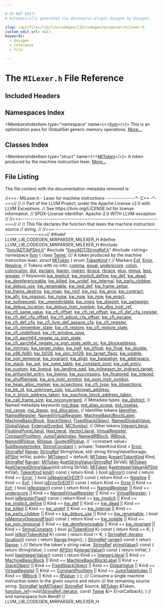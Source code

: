 ```yaml
---

# DO NOT EDIT!
# Automatically generated via docusaurus-plugin-doxygen by Doxygen.

slug: /api/files/lib/lib/codegen/lib/codegen/mirparser/milexer-h
custom_edit_url: null
keywords:
  - doxygen
  - reference
  - file

---
```





# The `MILexer.h` File Reference

<DoxygenPage pluginConfig={pluginConfig}>



## Included Headers

<IncludesList>
<IncludesListItem
  filePath="llvm/ADT/APSInt.h"
  permalink="/docs/api/files/include/include/llvm/include/llvm/adt/apsint-h"
  isLocal="true" />
<IncludesListItem
  filePath="llvm/ADT/StringRef.h"
  permalink="/docs/api/files/include/include/llvm/include/llvm/adt/stringref-h"
  isLocal="true" />
<IncludesListItem
  filePath="string"
  permalink=""
  isLocal="false" />
</IncludesList>

## Namespaces Index

<MembersIndex>

<MembersIndexItem
  type="namespace"
  name={<><a href="/docs/api/namespaces/llvm">llvm</a></>}>
This is an optimization pass for GlobalISel generic memory operations. <a href="/docs/api/namespaces/llvm/#details">More...</a>
</MembersIndexItem>

</MembersIndex>

## Classes Index

<MembersIndex>

<MembersIndexItem
  type="struct"
  name={<><a href="/docs/api/structs/llvm/mitoken">MIToken</a></>}>
A token produced by the machine instruction lexer. <a href="/docs/api/structs/llvm/mitoken/#details">More...</a>
</MembersIndexItem>

</MembersIndex>


## File Listing

The file content with the documentation metadata removed is:

<ProgramListing>

<Link id="l00001" /><CodeLine lineNumber="1"><span class="doxyHighlightComment">//===- MILexer.h - Lexer for machine instructions ---------------&#42;- C++ -&#42;-===//</span></CodeLine>
<Link id="l00002" /><CodeLine lineNumber="2"><span class="doxyHighlightComment">//</span></CodeLine>
<Link id="l00003" /><CodeLine lineNumber="3"><span class="doxyHighlightComment">// Part of the LLVM Project, under the Apache License v2.0 with LLVM Exceptions.</span></CodeLine>
<Link id="l00004" /><CodeLine lineNumber="4"><span class="doxyHighlightComment">// See https://llvm.org/LICENSE.txt for license information.</span></CodeLine>
<Link id="l00005" /><CodeLine lineNumber="5"><span class="doxyHighlightComment">// SPDX-License-Identifier: Apache-2.0 WITH LLVM-exception</span></CodeLine>
<Link id="l00006" /><CodeLine lineNumber="6"><span class="doxyHighlightComment">//</span></CodeLine>
<Link id="l00007" /><CodeLine lineNumber="7"><span class="doxyHighlightComment">//===----------------------------------------------------------------------===//</span></CodeLine>
<Link id="l00008" /><CodeLine lineNumber="8"><span class="doxyHighlightComment">//</span></CodeLine>
<Link id="l00009" /><CodeLine lineNumber="9"><span class="doxyHighlightComment">// This file declares the function that lexes the machine instruction source</span></CodeLine>
<Link id="l00010" /><CodeLine lineNumber="10"><span class="doxyHighlightComment">// string.</span></CodeLine>
<Link id="l00011" /><CodeLine lineNumber="11"><span class="doxyHighlightComment">//</span></CodeLine>
<Link id="l00012" /><CodeLine lineNumber="12"><span class="doxyHighlightComment">//===----------------------------------------------------------------------===//</span></CodeLine>
<Link id="l00013" /><CodeLine lineNumber="13"></CodeLine>
<Link id="l00014" /><CodeLine lineNumber="14"><span class="doxyHighlightPreprocessor">#ifndef LLVM&#95;LIB&#95;CODEGEN&#95;MIRPARSER&#95;MILEXER&#95;H</span></CodeLine>
<Link id="l00015" /><CodeLine lineNumber="15"><span class="doxyHighlightPreprocessor">#define LLVM&#95;LIB&#95;CODEGEN&#95;MIRPARSER&#95;MILEXER&#95;H</span></CodeLine>
<Link id="l00016" /><CodeLine lineNumber="16"></CodeLine>
<Link id="l00017" /><CodeLine lineNumber="17"><span class="doxyHighlightPreprocessor">#include &quot;<a href="/docs/api/files/include/include/llvm/include/llvm/adt/apsint-h">llvm/ADT/APSInt.h</a>&quot;</span></CodeLine>
<Link id="l00018" /><CodeLine lineNumber="18"><span class="doxyHighlightPreprocessor">#include &quot;<a href="/docs/api/files/include/include/llvm/include/llvm/adt/stringref-h">llvm/ADT/StringRef.h</a>&quot;</span></CodeLine>
<Link id="l00019" /><CodeLine lineNumber="19"><span class="doxyHighlightPreprocessor">#include &lt;string&gt;</span></CodeLine>
<Link id="l00020" /><CodeLine lineNumber="20"></CodeLine>
<Link id="l00021" /><CodeLine lineNumber="21"><span class="doxyHighlightKeyword">namespace </span><span class="doxyHighlight"><a href="/docs/api/namespaces/llvm">llvm</a> &#123;</span></CodeLine>
<Link id="l00022" /><CodeLine lineNumber="22"></CodeLine>
<Link id="l00023" /><CodeLine lineNumber="23"><span class="doxyHighlightKeyword">class </span><span class="doxyHighlight"><a href="/docs/api/classes/llvm/twine">Twine</a>;</span></CodeLine>
<Link id="l00024" /><CodeLine lineNumber="24"></CodeLine>
<Link id="l00025" /><CodeLine lineNumber="25"><span class="doxyHighlightComment">/// A token produced by the machine instruction lexer.</span></CodeLine>
<Link id="l00026" /><CodeLine lineNumber="26" lineLink="/docs/api/structs/llvm/mitoken"><span class="doxyHighlightKeyword">struct </span><span class="doxyHighlight"><a href="/docs/api/structs/llvm/mitoken/#a6fd2f79ac3bdafaa1f8e9b87f58e7f36">MIToken</a> &#123;</span></CodeLine>
<Link id="l00027" /><CodeLine lineNumber="27" lineLink="/docs/api/structs/llvm/mitoken/#a826fc5728ce5ed55eef1807bf32e02a6"><span class="doxyHighlight">  </span><span class="doxyHighlightKeyword">enum</span><span class="doxyHighlight"> <a href="/docs/api/structs/llvm/mitoken/#a826fc5728ce5ed55eef1807bf32e02a6">TokenKind</a> &#123;</span></CodeLine>
<Link id="l00028" /><CodeLine lineNumber="28"><span class="doxyHighlight">    </span><span class="doxyHighlightComment">// Markers</span></CodeLine>
<Link id="l00029" /><CodeLine lineNumber="29" lineLink="/docs/api/structs/llvm/mitoken/#a826fc5728ce5ed55eef1807bf32e02a6a9451d22efb0e7385c6b73ca7799b1d70"><span class="doxyHighlight">    <a href="/docs/api/structs/llvm/mitoken/#a826fc5728ce5ed55eef1807bf32e02a6a9451d22efb0e7385c6b73ca7799b1d70">Eof</a>,</span></CodeLine>
<Link id="l00030" /><CodeLine lineNumber="30" lineLink="/docs/api/structs/llvm/mitoken/#a826fc5728ce5ed55eef1807bf32e02a6a695bb4e1c6c5b89177aeb0f0cf489580"><span class="doxyHighlight">    <a href="/docs/api/structs/llvm/mitoken/#a826fc5728ce5ed55eef1807bf32e02a6a695bb4e1c6c5b89177aeb0f0cf489580">Error</a>,</span></CodeLine>
<Link id="l00031" /><CodeLine lineNumber="31" lineLink="/docs/api/structs/llvm/mitoken/#a826fc5728ce5ed55eef1807bf32e02a6a38401c9f9d25b14c3ca4a36214b5f290"><span class="doxyHighlight">    <a href="/docs/api/structs/llvm/mitoken/#a826fc5728ce5ed55eef1807bf32e02a6a38401c9f9d25b14c3ca4a36214b5f290">Newline</a>,</span></CodeLine>
<Link id="l00032" /><CodeLine lineNumber="32"></CodeLine>
<Link id="l00033" /><CodeLine lineNumber="33"><span class="doxyHighlight">    </span><span class="doxyHighlightComment">// Tokens with no info.</span></CodeLine>
<Link id="l00034" /><CodeLine lineNumber="34" lineLink="/docs/api/structs/llvm/mitoken/#a826fc5728ce5ed55eef1807bf32e02a6a190591b275f9c74a12e9cc66e386d86c"><span class="doxyHighlight">    <a href="/docs/api/structs/llvm/mitoken/#a826fc5728ce5ed55eef1807bf32e02a6a190591b275f9c74a12e9cc66e386d86c">comma</a>,</span></CodeLine>
<Link id="l00035" /><CodeLine lineNumber="35" lineLink="/docs/api/structs/llvm/mitoken/#a826fc5728ce5ed55eef1807bf32e02a6ab3c838fbfa1a8d60a66b3fe4aa360af9"><span class="doxyHighlight">    <a href="/docs/api/structs/llvm/mitoken/#a826fc5728ce5ed55eef1807bf32e02a6ab3c838fbfa1a8d60a66b3fe4aa360af9">equal</a>,</span></CodeLine>
<Link id="l00036" /><CodeLine lineNumber="36" lineLink="/docs/api/structs/llvm/mitoken/#a826fc5728ce5ed55eef1807bf32e02a6a1fcbf573b686db8220b374ddfce6bbdc"><span class="doxyHighlight">    <a href="/docs/api/structs/llvm/mitoken/#a826fc5728ce5ed55eef1807bf32e02a6a1fcbf573b686db8220b374ddfce6bbdc">underscore</a>,</span></CodeLine>
<Link id="l00037" /><CodeLine lineNumber="37" lineLink="/docs/api/structs/llvm/mitoken/#a826fc5728ce5ed55eef1807bf32e02a6ac56884d19c1537e43044a3078cac0004"><span class="doxyHighlight">    <a href="/docs/api/structs/llvm/mitoken/#a826fc5728ce5ed55eef1807bf32e02a6ac56884d19c1537e43044a3078cac0004">colon</a>,</span></CodeLine>
<Link id="l00038" /><CodeLine lineNumber="38" lineLink="/docs/api/structs/llvm/mitoken/#a826fc5728ce5ed55eef1807bf32e02a6a73e49b39421c784a08abf178343da0bc"><span class="doxyHighlight">    <a href="/docs/api/structs/llvm/mitoken/#a826fc5728ce5ed55eef1807bf32e02a6a73e49b39421c784a08abf178343da0bc">coloncolon</a>,</span></CodeLine>
<Link id="l00039" /><CodeLine lineNumber="39" lineLink="/docs/api/structs/llvm/mitoken/#a826fc5728ce5ed55eef1807bf32e02a6a73902454a32cbf1ad7ceac917df4bbd4"><span class="doxyHighlight">    <a href="/docs/api/structs/llvm/mitoken/#a826fc5728ce5ed55eef1807bf32e02a6a73902454a32cbf1ad7ceac917df4bbd4">dot</a>,</span></CodeLine>
<Link id="l00040" /><CodeLine lineNumber="40" lineLink="/docs/api/structs/llvm/mitoken/#a826fc5728ce5ed55eef1807bf32e02a6ae9b7e1e40ac9f787f763b636479f00d6"><span class="doxyHighlight">    <a href="/docs/api/structs/llvm/mitoken/#a826fc5728ce5ed55eef1807bf32e02a6ae9b7e1e40ac9f787f763b636479f00d6">exclaim</a>,</span></CodeLine>
<Link id="l00041" /><CodeLine lineNumber="41" lineLink="/docs/api/structs/llvm/mitoken/#a826fc5728ce5ed55eef1807bf32e02a6aa19f9b1b5cf9928ce12e0dab92099c10"><span class="doxyHighlight">    <a href="/docs/api/structs/llvm/mitoken/#a826fc5728ce5ed55eef1807bf32e02a6aa19f9b1b5cf9928ce12e0dab92099c10">lparen</a>,</span></CodeLine>
<Link id="l00042" /><CodeLine lineNumber="42" lineLink="/docs/api/structs/llvm/mitoken/#a826fc5728ce5ed55eef1807bf32e02a6af002c0577ea092d33ec2e5268ff4201e"><span class="doxyHighlight">    <a href="/docs/api/structs/llvm/mitoken/#a826fc5728ce5ed55eef1807bf32e02a6af002c0577ea092d33ec2e5268ff4201e">rparen</a>,</span></CodeLine>
<Link id="l00043" /><CodeLine lineNumber="43" lineLink="/docs/api/structs/llvm/mitoken/#a826fc5728ce5ed55eef1807bf32e02a6a7ec17f6a52a8e82ff01425357cd53bb6"><span class="doxyHighlight">    <a href="/docs/api/structs/llvm/mitoken/#a826fc5728ce5ed55eef1807bf32e02a6a7ec17f6a52a8e82ff01425357cd53bb6">lbrace</a>,</span></CodeLine>
<Link id="l00044" /><CodeLine lineNumber="44" lineLink="/docs/api/structs/llvm/mitoken/#a826fc5728ce5ed55eef1807bf32e02a6a1b4d75865bc6f7723d3f2cae13c8b651"><span class="doxyHighlight">    <a href="/docs/api/structs/llvm/mitoken/#a826fc5728ce5ed55eef1807bf32e02a6a1b4d75865bc6f7723d3f2cae13c8b651">rbrace</a>,</span></CodeLine>
<Link id="l00045" /><CodeLine lineNumber="45" lineLink="/docs/api/structs/llvm/mitoken/#a826fc5728ce5ed55eef1807bf32e02a6a80a791797a5aa271f17b100dc2915658"><span class="doxyHighlight">    <a href="/docs/api/structs/llvm/mitoken/#a826fc5728ce5ed55eef1807bf32e02a6a80a791797a5aa271f17b100dc2915658">plus</a>,</span></CodeLine>
<Link id="l00046" /><CodeLine lineNumber="46" lineLink="/docs/api/structs/llvm/mitoken/#a826fc5728ce5ed55eef1807bf32e02a6a95a262807a0e29e6c8da9c780b5cd489"><span class="doxyHighlight">    <a href="/docs/api/structs/llvm/mitoken/#a826fc5728ce5ed55eef1807bf32e02a6a95a262807a0e29e6c8da9c780b5cd489">minus</a>,</span></CodeLine>
<Link id="l00047" /><CodeLine lineNumber="47" lineLink="/docs/api/structs/llvm/mitoken/#a826fc5728ce5ed55eef1807bf32e02a6a4e7dadb5d20a08f47b6c4b6f6c28451a"><span class="doxyHighlight">    <a href="/docs/api/structs/llvm/mitoken/#a826fc5728ce5ed55eef1807bf32e02a6a4e7dadb5d20a08f47b6c4b6f6c28451a">less</a>,</span></CodeLine>
<Link id="l00048" /><CodeLine lineNumber="48" lineLink="/docs/api/structs/llvm/mitoken/#a826fc5728ce5ed55eef1807bf32e02a6a4706e21cf646fba2fb2044291a31ddd4"><span class="doxyHighlight">    <a href="/docs/api/structs/llvm/mitoken/#a826fc5728ce5ed55eef1807bf32e02a6a4706e21cf646fba2fb2044291a31ddd4">greater</a>,</span></CodeLine>
<Link id="l00049" /><CodeLine lineNumber="49"></CodeLine>
<Link id="l00050" /><CodeLine lineNumber="50"><span class="doxyHighlight">    </span><span class="doxyHighlightComment">// Keywords</span></CodeLine>
<Link id="l00051" /><CodeLine lineNumber="51" lineLink="/docs/api/structs/llvm/mitoken/#a826fc5728ce5ed55eef1807bf32e02a6ab206051858a3a8aec9100cc51e5cfcb5"><span class="doxyHighlight">    <a href="/docs/api/structs/llvm/mitoken/#a826fc5728ce5ed55eef1807bf32e02a6ab206051858a3a8aec9100cc51e5cfcb5">kw&#95;implicit</a>,</span></CodeLine>
<Link id="l00052" /><CodeLine lineNumber="52" lineLink="/docs/api/structs/llvm/mitoken/#a826fc5728ce5ed55eef1807bf32e02a6aa6a826947733d28faf3db46eb2924cbd"><span class="doxyHighlight">    <a href="/docs/api/structs/llvm/mitoken/#a826fc5728ce5ed55eef1807bf32e02a6aa6a826947733d28faf3db46eb2924cbd">kw&#95;implicit&#95;define</a>,</span></CodeLine>
<Link id="l00053" /><CodeLine lineNumber="53" lineLink="/docs/api/structs/llvm/mitoken/#a826fc5728ce5ed55eef1807bf32e02a6addae3c49cf7e04a1535a29021ae91423"><span class="doxyHighlight">    <a href="/docs/api/structs/llvm/mitoken/#a826fc5728ce5ed55eef1807bf32e02a6addae3c49cf7e04a1535a29021ae91423">kw&#95;def</a>,</span></CodeLine>
<Link id="l00054" /><CodeLine lineNumber="54" lineLink="/docs/api/structs/llvm/mitoken/#a826fc5728ce5ed55eef1807bf32e02a6a3c27c3f12ff5eac92e28e03d48af0a58"><span class="doxyHighlight">    <a href="/docs/api/structs/llvm/mitoken/#a826fc5728ce5ed55eef1807bf32e02a6a3c27c3f12ff5eac92e28e03d48af0a58">kw&#95;dead</a>,</span></CodeLine>
<Link id="l00055" /><CodeLine lineNumber="55" lineLink="/docs/api/structs/llvm/mitoken/#a826fc5728ce5ed55eef1807bf32e02a6aa622b3d50d254c6f16b5f0dc2693f9ac"><span class="doxyHighlight">    <a href="/docs/api/structs/llvm/mitoken/#a826fc5728ce5ed55eef1807bf32e02a6aa622b3d50d254c6f16b5f0dc2693f9ac">kw&#95;dereferenceable</a>,</span></CodeLine>
<Link id="l00056" /><CodeLine lineNumber="56" lineLink="/docs/api/structs/llvm/mitoken/#a826fc5728ce5ed55eef1807bf32e02a6ae6c29e07f6ec069203986ffe91d9bb63"><span class="doxyHighlight">    <a href="/docs/api/structs/llvm/mitoken/#a826fc5728ce5ed55eef1807bf32e02a6ae6c29e07f6ec069203986ffe91d9bb63">kw&#95;killed</a>,</span></CodeLine>
<Link id="l00057" /><CodeLine lineNumber="57" lineLink="/docs/api/structs/llvm/mitoken/#a826fc5728ce5ed55eef1807bf32e02a6af21fe671190c392445d0b4f6809403da"><span class="doxyHighlight">    <a href="/docs/api/structs/llvm/mitoken/#a826fc5728ce5ed55eef1807bf32e02a6af21fe671190c392445d0b4f6809403da">kw&#95;undef</a>,</span></CodeLine>
<Link id="l00058" /><CodeLine lineNumber="58" lineLink="/docs/api/structs/llvm/mitoken/#a826fc5728ce5ed55eef1807bf32e02a6ae7fa8038ec793e64852ab7942c2bf5f0"><span class="doxyHighlight">    <a href="/docs/api/structs/llvm/mitoken/#a826fc5728ce5ed55eef1807bf32e02a6ae7fa8038ec793e64852ab7942c2bf5f0">kw&#95;internal</a>,</span></CodeLine>
<Link id="l00059" /><CodeLine lineNumber="59" lineLink="/docs/api/structs/llvm/mitoken/#a826fc5728ce5ed55eef1807bf32e02a6a4cb41f854136268b98f0a3b6f8b7d0b9"><span class="doxyHighlight">    <a href="/docs/api/structs/llvm/mitoken/#a826fc5728ce5ed55eef1807bf32e02a6a4cb41f854136268b98f0a3b6f8b7d0b9">kw&#95;early&#95;clobber</a>,</span></CodeLine>
<Link id="l00060" /><CodeLine lineNumber="60" lineLink="/docs/api/structs/llvm/mitoken/#a826fc5728ce5ed55eef1807bf32e02a6a6edca770467a61b3a5750a36b7c7731e"><span class="doxyHighlight">    <a href="/docs/api/structs/llvm/mitoken/#a826fc5728ce5ed55eef1807bf32e02a6a6edca770467a61b3a5750a36b7c7731e">kw&#95;debug&#95;use</a>,</span></CodeLine>
<Link id="l00061" /><CodeLine lineNumber="61" lineLink="/docs/api/structs/llvm/mitoken/#a826fc5728ce5ed55eef1807bf32e02a6abd8994d7aa807f0fc7a79bc0bd49ae51"><span class="doxyHighlight">    <a href="/docs/api/structs/llvm/mitoken/#a826fc5728ce5ed55eef1807bf32e02a6abd8994d7aa807f0fc7a79bc0bd49ae51">kw&#95;renamable</a>,</span></CodeLine>
<Link id="l00062" /><CodeLine lineNumber="62" lineLink="/docs/api/structs/llvm/mitoken/#a826fc5728ce5ed55eef1807bf32e02a6a61a7c9d358791d8e1d5fea11c59d8b81"><span class="doxyHighlight">    <a href="/docs/api/structs/llvm/mitoken/#a826fc5728ce5ed55eef1807bf32e02a6a61a7c9d358791d8e1d5fea11c59d8b81">kw&#95;tied&#95;def</a>,</span></CodeLine>
<Link id="l00063" /><CodeLine lineNumber="63" lineLink="/docs/api/structs/llvm/mitoken/#a826fc5728ce5ed55eef1807bf32e02a6a2da019279f6be2a1e52e64b02217e585"><span class="doxyHighlight">    <a href="/docs/api/structs/llvm/mitoken/#a826fc5728ce5ed55eef1807bf32e02a6a2da019279f6be2a1e52e64b02217e585">kw&#95;frame&#95;setup</a>,</span></CodeLine>
<Link id="l00064" /><CodeLine lineNumber="64" lineLink="/docs/api/structs/llvm/mitoken/#a826fc5728ce5ed55eef1807bf32e02a6a7b38cb8a87ef0744995be2e4f5c86889"><span class="doxyHighlight">    <a href="/docs/api/structs/llvm/mitoken/#a826fc5728ce5ed55eef1807bf32e02a6a7b38cb8a87ef0744995be2e4f5c86889">kw&#95;frame&#95;destroy</a>,</span></CodeLine>
<Link id="l00065" /><CodeLine lineNumber="65" lineLink="/docs/api/structs/llvm/mitoken/#a826fc5728ce5ed55eef1807bf32e02a6a5dab1bbaccfcc0f825c02c6bc07b718b"><span class="doxyHighlight">    <a href="/docs/api/structs/llvm/mitoken/#a826fc5728ce5ed55eef1807bf32e02a6a5dab1bbaccfcc0f825c02c6bc07b718b">kw&#95;nnan</a>,</span></CodeLine>
<Link id="l00066" /><CodeLine lineNumber="66" lineLink="/docs/api/structs/llvm/mitoken/#a826fc5728ce5ed55eef1807bf32e02a6a4895873b179e53092adfcb78ecaf4c4e"><span class="doxyHighlight">    <a href="/docs/api/structs/llvm/mitoken/#a826fc5728ce5ed55eef1807bf32e02a6a4895873b179e53092adfcb78ecaf4c4e">kw&#95;ninf</a>,</span></CodeLine>
<Link id="l00067" /><CodeLine lineNumber="67" lineLink="/docs/api/structs/llvm/mitoken/#a826fc5728ce5ed55eef1807bf32e02a6a813ceb01fe154d09fe9001a3ec15da3b"><span class="doxyHighlight">    <a href="/docs/api/structs/llvm/mitoken/#a826fc5728ce5ed55eef1807bf32e02a6a813ceb01fe154d09fe9001a3ec15da3b">kw&#95;nsz</a>,</span></CodeLine>
<Link id="l00068" /><CodeLine lineNumber="68" lineLink="/docs/api/structs/llvm/mitoken/#a826fc5728ce5ed55eef1807bf32e02a6a645f437737bb0546525fb281fcc101fe"><span class="doxyHighlight">    <a href="/docs/api/structs/llvm/mitoken/#a826fc5728ce5ed55eef1807bf32e02a6a645f437737bb0546525fb281fcc101fe">kw&#95;arcp</a>,</span></CodeLine>
<Link id="l00069" /><CodeLine lineNumber="69" lineLink="/docs/api/structs/llvm/mitoken/#a826fc5728ce5ed55eef1807bf32e02a6a1629a3eb67efd22303ce5458746b3cab"><span class="doxyHighlight">    <a href="/docs/api/structs/llvm/mitoken/#a826fc5728ce5ed55eef1807bf32e02a6a1629a3eb67efd22303ce5458746b3cab">kw&#95;contract</a>,</span></CodeLine>
<Link id="l00070" /><CodeLine lineNumber="70" lineLink="/docs/api/structs/llvm/mitoken/#a826fc5728ce5ed55eef1807bf32e02a6a356311228b5226914a5e28765271885b"><span class="doxyHighlight">    <a href="/docs/api/structs/llvm/mitoken/#a826fc5728ce5ed55eef1807bf32e02a6a356311228b5226914a5e28765271885b">kw&#95;afn</a>,</span></CodeLine>
<Link id="l00071" /><CodeLine lineNumber="71" lineLink="/docs/api/structs/llvm/mitoken/#a826fc5728ce5ed55eef1807bf32e02a6ac4bf254327260d60f099867840655305"><span class="doxyHighlight">    <a href="/docs/api/structs/llvm/mitoken/#a826fc5728ce5ed55eef1807bf32e02a6ac4bf254327260d60f099867840655305">kw&#95;reassoc</a>,</span></CodeLine>
<Link id="l00072" /><CodeLine lineNumber="72" lineLink="/docs/api/structs/llvm/mitoken/#a826fc5728ce5ed55eef1807bf32e02a6a57eb6203065d03300e8be639a2abc363"><span class="doxyHighlight">    <a href="/docs/api/structs/llvm/mitoken/#a826fc5728ce5ed55eef1807bf32e02a6a57eb6203065d03300e8be639a2abc363">kw&#95;nusw</a>,</span></CodeLine>
<Link id="l00073" /><CodeLine lineNumber="73" lineLink="/docs/api/structs/llvm/mitoken/#a826fc5728ce5ed55eef1807bf32e02a6a2b004204e9f6bd48039ec378d4026fa8"><span class="doxyHighlight">    <a href="/docs/api/structs/llvm/mitoken/#a826fc5728ce5ed55eef1807bf32e02a6a2b004204e9f6bd48039ec378d4026fa8">kw&#95;nuw</a>,</span></CodeLine>
<Link id="l00074" /><CodeLine lineNumber="74" lineLink="/docs/api/structs/llvm/mitoken/#a826fc5728ce5ed55eef1807bf32e02a6aa43cbf2f0fd916c8e375be900f2634a0"><span class="doxyHighlight">    <a href="/docs/api/structs/llvm/mitoken/#a826fc5728ce5ed55eef1807bf32e02a6aa43cbf2f0fd916c8e375be900f2634a0">kw&#95;nsw</a>,</span></CodeLine>
<Link id="l00075" /><CodeLine lineNumber="75" lineLink="/docs/api/structs/llvm/mitoken/#a826fc5728ce5ed55eef1807bf32e02a6a2e51bdf9f9a4d99c231cb04936d662ee"><span class="doxyHighlight">    <a href="/docs/api/structs/llvm/mitoken/#a826fc5728ce5ed55eef1807bf32e02a6a2e51bdf9f9a4d99c231cb04936d662ee">kw&#95;exact</a>,</span></CodeLine>
<Link id="l00076" /><CodeLine lineNumber="76" lineLink="/docs/api/structs/llvm/mitoken/#a826fc5728ce5ed55eef1807bf32e02a6af051439152848664affc6acb1cee98c9"><span class="doxyHighlight">    <a href="/docs/api/structs/llvm/mitoken/#a826fc5728ce5ed55eef1807bf32e02a6af051439152848664affc6acb1cee98c9">kw&#95;nofpexcept</a>,</span></CodeLine>
<Link id="l00077" /><CodeLine lineNumber="77" lineLink="/docs/api/structs/llvm/mitoken/#a826fc5728ce5ed55eef1807bf32e02a6a65b31b4ccf793c70d51b6d5c1527af40"><span class="doxyHighlight">    <a href="/docs/api/structs/llvm/mitoken/#a826fc5728ce5ed55eef1807bf32e02a6a65b31b4ccf793c70d51b6d5c1527af40">kw&#95;unpredictable</a>,</span></CodeLine>
<Link id="l00078" /><CodeLine lineNumber="78" lineLink="/docs/api/structs/llvm/mitoken/#a826fc5728ce5ed55eef1807bf32e02a6a3d5a4f076e9d02c6a8442e8dac212739"><span class="doxyHighlight">    <a href="/docs/api/structs/llvm/mitoken/#a826fc5728ce5ed55eef1807bf32e02a6a3d5a4f076e9d02c6a8442e8dac212739">kw&#95;nneg</a>,</span></CodeLine>
<Link id="l00079" /><CodeLine lineNumber="79" lineLink="/docs/api/structs/llvm/mitoken/#a826fc5728ce5ed55eef1807bf32e02a6a89d38b3de95683fdb108fd90739bc2d6"><span class="doxyHighlight">    <a href="/docs/api/structs/llvm/mitoken/#a826fc5728ce5ed55eef1807bf32e02a6a89d38b3de95683fdb108fd90739bc2d6">kw&#95;disjoint</a>,</span></CodeLine>
<Link id="l00080" /><CodeLine lineNumber="80" lineLink="/docs/api/structs/llvm/mitoken/#a826fc5728ce5ed55eef1807bf32e02a6ac912d10c1757f7123cb0967e5d7231a8"><span class="doxyHighlight">    <a href="/docs/api/structs/llvm/mitoken/#a826fc5728ce5ed55eef1807bf32e02a6ac912d10c1757f7123cb0967e5d7231a8">kw&#95;samesign</a>,</span></CodeLine>
<Link id="l00081" /><CodeLine lineNumber="81" lineLink="/docs/api/structs/llvm/mitoken/#a826fc5728ce5ed55eef1807bf32e02a6afae5d39056b30c2d5219236ee0650abc"><span class="doxyHighlight">    <a href="/docs/api/structs/llvm/mitoken/#a826fc5728ce5ed55eef1807bf32e02a6afae5d39056b30c2d5219236ee0650abc">kw&#95;debug&#95;location</a>,</span></CodeLine>
<Link id="l00082" /><CodeLine lineNumber="82" lineLink="/docs/api/structs/llvm/mitoken/#a826fc5728ce5ed55eef1807bf32e02a6ae3b209d9029d0e9a79026e60f8328f23"><span class="doxyHighlight">    <a href="/docs/api/structs/llvm/mitoken/#a826fc5728ce5ed55eef1807bf32e02a6ae3b209d9029d0e9a79026e60f8328f23">kw&#95;debug&#95;instr&#95;number</a>,</span></CodeLine>
<Link id="l00083" /><CodeLine lineNumber="83" lineLink="/docs/api/structs/llvm/mitoken/#a826fc5728ce5ed55eef1807bf32e02a6a44c287f7c3c0e3293241bde17a716828"><span class="doxyHighlight">    <a href="/docs/api/structs/llvm/mitoken/#a826fc5728ce5ed55eef1807bf32e02a6a44c287f7c3c0e3293241bde17a716828">kw&#95;dbg&#95;instr&#95;ref</a>,</span></CodeLine>
<Link id="l00084" /><CodeLine lineNumber="84" lineLink="/docs/api/structs/llvm/mitoken/#a826fc5728ce5ed55eef1807bf32e02a6a9d9cd9b85ae5fce2a539f56fb037766a"><span class="doxyHighlight">    <a href="/docs/api/structs/llvm/mitoken/#a826fc5728ce5ed55eef1807bf32e02a6a9d9cd9b85ae5fce2a539f56fb037766a">kw&#95;cfi&#95;same&#95;value</a>,</span></CodeLine>
<Link id="l00085" /><CodeLine lineNumber="85" lineLink="/docs/api/structs/llvm/mitoken/#a826fc5728ce5ed55eef1807bf32e02a6a4cefddc97b52262ec3ca131128079be4"><span class="doxyHighlight">    <a href="/docs/api/structs/llvm/mitoken/#a826fc5728ce5ed55eef1807bf32e02a6a4cefddc97b52262ec3ca131128079be4">kw&#95;cfi&#95;offset</a>,</span></CodeLine>
<Link id="l00086" /><CodeLine lineNumber="86" lineLink="/docs/api/structs/llvm/mitoken/#a826fc5728ce5ed55eef1807bf32e02a6a94740fe117708e6e5de35dea49614ad0"><span class="doxyHighlight">    <a href="/docs/api/structs/llvm/mitoken/#a826fc5728ce5ed55eef1807bf32e02a6a94740fe117708e6e5de35dea49614ad0">kw&#95;cfi&#95;rel&#95;offset</a>,</span></CodeLine>
<Link id="l00087" /><CodeLine lineNumber="87" lineLink="/docs/api/structs/llvm/mitoken/#a826fc5728ce5ed55eef1807bf32e02a6a9b449f07ddab22c2e49164fc2aee112c"><span class="doxyHighlight">    <a href="/docs/api/structs/llvm/mitoken/#a826fc5728ce5ed55eef1807bf32e02a6a9b449f07ddab22c2e49164fc2aee112c">kw&#95;cfi&#95;def&#95;cfa&#95;register</a>,</span></CodeLine>
<Link id="l00088" /><CodeLine lineNumber="88" lineLink="/docs/api/structs/llvm/mitoken/#a826fc5728ce5ed55eef1807bf32e02a6aaec8c69ba4f771177000277c8e2403b3"><span class="doxyHighlight">    <a href="/docs/api/structs/llvm/mitoken/#a826fc5728ce5ed55eef1807bf32e02a6aaec8c69ba4f771177000277c8e2403b3">kw&#95;cfi&#95;def&#95;cfa&#95;offset</a>,</span></CodeLine>
<Link id="l00089" /><CodeLine lineNumber="89" lineLink="/docs/api/structs/llvm/mitoken/#a826fc5728ce5ed55eef1807bf32e02a6aa4c84979e85e8fa30a9d33d7ebe59ca5"><span class="doxyHighlight">    <a href="/docs/api/structs/llvm/mitoken/#a826fc5728ce5ed55eef1807bf32e02a6aa4c84979e85e8fa30a9d33d7ebe59ca5">kw&#95;cfi&#95;adjust&#95;cfa&#95;offset</a>,</span></CodeLine>
<Link id="l00090" /><CodeLine lineNumber="90" lineLink="/docs/api/structs/llvm/mitoken/#a826fc5728ce5ed55eef1807bf32e02a6aa99f8585275a495b73a9319979194b5a"><span class="doxyHighlight">    <a href="/docs/api/structs/llvm/mitoken/#a826fc5728ce5ed55eef1807bf32e02a6aa99f8585275a495b73a9319979194b5a">kw&#95;cfi&#95;escape</a>,</span></CodeLine>
<Link id="l00091" /><CodeLine lineNumber="91" lineLink="/docs/api/structs/llvm/mitoken/#a826fc5728ce5ed55eef1807bf32e02a6aa94c3b98223057a43e6d39505f4a6e5f"><span class="doxyHighlight">    <a href="/docs/api/structs/llvm/mitoken/#a826fc5728ce5ed55eef1807bf32e02a6aa94c3b98223057a43e6d39505f4a6e5f">kw&#95;cfi&#95;def&#95;cfa</a>,</span></CodeLine>
<Link id="l00092" /><CodeLine lineNumber="92" lineLink="/docs/api/structs/llvm/mitoken/#a826fc5728ce5ed55eef1807bf32e02a6a3cc78b122a3960aed2a370a5241e6015"><span class="doxyHighlight">    <a href="/docs/api/structs/llvm/mitoken/#a826fc5728ce5ed55eef1807bf32e02a6a3cc78b122a3960aed2a370a5241e6015">kw&#95;cfi&#95;llvm&#95;def&#95;aspace&#95;cfa</a>,</span></CodeLine>
<Link id="l00093" /><CodeLine lineNumber="93" lineLink="/docs/api/structs/llvm/mitoken/#a826fc5728ce5ed55eef1807bf32e02a6a8f3b8e825a1b96c0feb33b74c56eb891"><span class="doxyHighlight">    <a href="/docs/api/structs/llvm/mitoken/#a826fc5728ce5ed55eef1807bf32e02a6a8f3b8e825a1b96c0feb33b74c56eb891">kw&#95;cfi&#95;register</a>,</span></CodeLine>
<Link id="l00094" /><CodeLine lineNumber="94" lineLink="/docs/api/structs/llvm/mitoken/#a826fc5728ce5ed55eef1807bf32e02a6ae264c83e0df5209a1dfcd322b0d0e74a"><span class="doxyHighlight">    <a href="/docs/api/structs/llvm/mitoken/#a826fc5728ce5ed55eef1807bf32e02a6ae264c83e0df5209a1dfcd322b0d0e74a">kw&#95;cfi&#95;remember&#95;state</a>,</span></CodeLine>
<Link id="l00095" /><CodeLine lineNumber="95" lineLink="/docs/api/structs/llvm/mitoken/#a826fc5728ce5ed55eef1807bf32e02a6a836ad743b6d5b6e1d0bd80e05f42812c"><span class="doxyHighlight">    <a href="/docs/api/structs/llvm/mitoken/#a826fc5728ce5ed55eef1807bf32e02a6a836ad743b6d5b6e1d0bd80e05f42812c">kw&#95;cfi&#95;restore</a>,</span></CodeLine>
<Link id="l00096" /><CodeLine lineNumber="96" lineLink="/docs/api/structs/llvm/mitoken/#a826fc5728ce5ed55eef1807bf32e02a6aee2c9ff26df9a29da2a3b5409cfde779"><span class="doxyHighlight">    <a href="/docs/api/structs/llvm/mitoken/#a826fc5728ce5ed55eef1807bf32e02a6aee2c9ff26df9a29da2a3b5409cfde779">kw&#95;cfi&#95;restore&#95;state</a>,</span></CodeLine>
<Link id="l00097" /><CodeLine lineNumber="97" lineLink="/docs/api/structs/llvm/mitoken/#a826fc5728ce5ed55eef1807bf32e02a6a7bb4c83768ee2a94a0a21aa1a0815752"><span class="doxyHighlight">    <a href="/docs/api/structs/llvm/mitoken/#a826fc5728ce5ed55eef1807bf32e02a6a7bb4c83768ee2a94a0a21aa1a0815752">kw&#95;cfi&#95;undefined</a>,</span></CodeLine>
<Link id="l00098" /><CodeLine lineNumber="98" lineLink="/docs/api/structs/llvm/mitoken/#a826fc5728ce5ed55eef1807bf32e02a6a712ca0bbf0925efcb0f451e6a53357ed"><span class="doxyHighlight">    <a href="/docs/api/structs/llvm/mitoken/#a826fc5728ce5ed55eef1807bf32e02a6a712ca0bbf0925efcb0f451e6a53357ed">kw&#95;cfi&#95;window&#95;save</a>,</span></CodeLine>
<Link id="l00099" /><CodeLine lineNumber="99" lineLink="/docs/api/structs/llvm/mitoken/#a826fc5728ce5ed55eef1807bf32e02a6a312a88bc3c813a44c29c661d9e981769"><span class="doxyHighlight">    <a href="/docs/api/structs/llvm/mitoken/#a826fc5728ce5ed55eef1807bf32e02a6a312a88bc3c813a44c29c661d9e981769">kw&#95;cfi&#95;aarch64&#95;negate&#95;ra&#95;sign&#95;state</a>,</span></CodeLine>
<Link id="l00100" /><CodeLine lineNumber="100" lineLink="/docs/api/structs/llvm/mitoken/#a826fc5728ce5ed55eef1807bf32e02a6a9741536facc1c8c790ac0929276d2bef"><span class="doxyHighlight">    <a href="/docs/api/structs/llvm/mitoken/#a826fc5728ce5ed55eef1807bf32e02a6a9741536facc1c8c790ac0929276d2bef">kw&#95;cfi&#95;aarch64&#95;negate&#95;ra&#95;sign&#95;state&#95;with&#95;pc</a>,</span></CodeLine>
<Link id="l00101" /><CodeLine lineNumber="101" lineLink="/docs/api/structs/llvm/mitoken/#a826fc5728ce5ed55eef1807bf32e02a6a10b64d0278daea287b892ac95f4a70c1"><span class="doxyHighlight">    <a href="/docs/api/structs/llvm/mitoken/#a826fc5728ce5ed55eef1807bf32e02a6a10b64d0278daea287b892ac95f4a70c1">kw&#95;blockaddress</a>,</span></CodeLine>
<Link id="l00102" /><CodeLine lineNumber="102" lineLink="/docs/api/structs/llvm/mitoken/#a826fc5728ce5ed55eef1807bf32e02a6a2034e311c1521d501ce4310e1a1ff6c5"><span class="doxyHighlight">    <a href="/docs/api/structs/llvm/mitoken/#a826fc5728ce5ed55eef1807bf32e02a6a2034e311c1521d501ce4310e1a1ff6c5">kw&#95;intrinsic</a>,</span></CodeLine>
<Link id="l00103" /><CodeLine lineNumber="103" lineLink="/docs/api/structs/llvm/mitoken/#a826fc5728ce5ed55eef1807bf32e02a6aa260bb514add2a91dc5689d2e3d0097b"><span class="doxyHighlight">    <a href="/docs/api/structs/llvm/mitoken/#a826fc5728ce5ed55eef1807bf32e02a6aa260bb514add2a91dc5689d2e3d0097b">kw&#95;target&#95;index</a>,</span></CodeLine>
<Link id="l00104" /><CodeLine lineNumber="104" lineLink="/docs/api/structs/llvm/mitoken/#a826fc5728ce5ed55eef1807bf32e02a6a0b7a365eb84a10bcbe39e8a2603d1199"><span class="doxyHighlight">    <a href="/docs/api/structs/llvm/mitoken/#a826fc5728ce5ed55eef1807bf32e02a6a0b7a365eb84a10bcbe39e8a2603d1199">kw&#95;half</a>,</span></CodeLine>
<Link id="l00105" /><CodeLine lineNumber="105" lineLink="/docs/api/structs/llvm/mitoken/#a826fc5728ce5ed55eef1807bf32e02a6a59ea063561870edcff0bdd8f0d95b1a2"><span class="doxyHighlight">    <a href="/docs/api/structs/llvm/mitoken/#a826fc5728ce5ed55eef1807bf32e02a6a59ea063561870edcff0bdd8f0d95b1a2">kw&#95;bfloat</a>,</span></CodeLine>
<Link id="l00106" /><CodeLine lineNumber="106" lineLink="/docs/api/structs/llvm/mitoken/#a826fc5728ce5ed55eef1807bf32e02a6a00d4edc540b86353fb2bbb5873454baa"><span class="doxyHighlight">    <a href="/docs/api/structs/llvm/mitoken/#a826fc5728ce5ed55eef1807bf32e02a6a00d4edc540b86353fb2bbb5873454baa">kw&#95;float</a>,</span></CodeLine>
<Link id="l00107" /><CodeLine lineNumber="107" lineLink="/docs/api/structs/llvm/mitoken/#a826fc5728ce5ed55eef1807bf32e02a6a7ae1acf31fbbb0badf28636cabfb713d"><span class="doxyHighlight">    <a href="/docs/api/structs/llvm/mitoken/#a826fc5728ce5ed55eef1807bf32e02a6a7ae1acf31fbbb0badf28636cabfb713d">kw&#95;double</a>,</span></CodeLine>
<Link id="l00108" /><CodeLine lineNumber="108" lineLink="/docs/api/structs/llvm/mitoken/#a826fc5728ce5ed55eef1807bf32e02a6a217dd3c7155a23f5fd9f0592c0d19d4a"><span class="doxyHighlight">    <a href="/docs/api/structs/llvm/mitoken/#a826fc5728ce5ed55eef1807bf32e02a6a217dd3c7155a23f5fd9f0592c0d19d4a">kw&#95;x86&#95;fp80</a>,</span></CodeLine>
<Link id="l00109" /><CodeLine lineNumber="109" lineLink="/docs/api/structs/llvm/mitoken/#a826fc5728ce5ed55eef1807bf32e02a6ae03198c8736faa98f11254fde262dfa5"><span class="doxyHighlight">    <a href="/docs/api/structs/llvm/mitoken/#a826fc5728ce5ed55eef1807bf32e02a6ae03198c8736faa98f11254fde262dfa5">kw&#95;fp128</a>,</span></CodeLine>
<Link id="l00110" /><CodeLine lineNumber="110" lineLink="/docs/api/structs/llvm/mitoken/#a826fc5728ce5ed55eef1807bf32e02a6a891e978963b68a2dbc9d02c116407fa0"><span class="doxyHighlight">    <a href="/docs/api/structs/llvm/mitoken/#a826fc5728ce5ed55eef1807bf32e02a6a891e978963b68a2dbc9d02c116407fa0">kw&#95;ppc&#95;fp128</a>,</span></CodeLine>
<Link id="l00111" /><CodeLine lineNumber="111" lineLink="/docs/api/structs/llvm/mitoken/#a826fc5728ce5ed55eef1807bf32e02a6a030a2c5533093a46e7531c32906e5f3b"><span class="doxyHighlight">    <a href="/docs/api/structs/llvm/mitoken/#a826fc5728ce5ed55eef1807bf32e02a6a030a2c5533093a46e7531c32906e5f3b">kw&#95;target&#95;flags</a>,</span></CodeLine>
<Link id="l00112" /><CodeLine lineNumber="112" lineLink="/docs/api/structs/llvm/mitoken/#a826fc5728ce5ed55eef1807bf32e02a6a1ede3539864c36bc93493e09f7b0fdec"><span class="doxyHighlight">    <a href="/docs/api/structs/llvm/mitoken/#a826fc5728ce5ed55eef1807bf32e02a6a1ede3539864c36bc93493e09f7b0fdec">kw&#95;volatile</a>,</span></CodeLine>
<Link id="l00113" /><CodeLine lineNumber="113" lineLink="/docs/api/structs/llvm/mitoken/#a826fc5728ce5ed55eef1807bf32e02a6a8d5d15b10a5a1d9cf253d722eb2a6089"><span class="doxyHighlight">    <a href="/docs/api/structs/llvm/mitoken/#a826fc5728ce5ed55eef1807bf32e02a6a8d5d15b10a5a1d9cf253d722eb2a6089">kw&#95;non&#95;temporal</a>,</span></CodeLine>
<Link id="l00114" /><CodeLine lineNumber="114" lineLink="/docs/api/structs/llvm/mitoken/#a826fc5728ce5ed55eef1807bf32e02a6aa82f97904d6c89ebe2d24b97cc8c9b3f"><span class="doxyHighlight">    <a href="/docs/api/structs/llvm/mitoken/#a826fc5728ce5ed55eef1807bf32e02a6aa82f97904d6c89ebe2d24b97cc8c9b3f">kw&#95;invariant</a>,</span></CodeLine>
<Link id="l00115" /><CodeLine lineNumber="115" lineLink="/docs/api/structs/llvm/mitoken/#a826fc5728ce5ed55eef1807bf32e02a6a2b36847798e6a577ff1a459d436716cc"><span class="doxyHighlight">    <a href="/docs/api/structs/llvm/mitoken/#a826fc5728ce5ed55eef1807bf32e02a6a2b36847798e6a577ff1a459d436716cc">kw&#95;align</a>,</span></CodeLine>
<Link id="l00116" /><CodeLine lineNumber="116" lineLink="/docs/api/structs/llvm/mitoken/#a826fc5728ce5ed55eef1807bf32e02a6a8fa817130e25e7d76dba39a1bd0962ee"><span class="doxyHighlight">    <a href="/docs/api/structs/llvm/mitoken/#a826fc5728ce5ed55eef1807bf32e02a6a8fa817130e25e7d76dba39a1bd0962ee">kw&#95;basealign</a>,</span></CodeLine>
<Link id="l00117" /><CodeLine lineNumber="117" lineLink="/docs/api/structs/llvm/mitoken/#a826fc5728ce5ed55eef1807bf32e02a6a0943c04acc16f5a20793de60d48cfc93"><span class="doxyHighlight">    <a href="/docs/api/structs/llvm/mitoken/#a826fc5728ce5ed55eef1807bf32e02a6a0943c04acc16f5a20793de60d48cfc93">kw&#95;addrspace</a>,</span></CodeLine>
<Link id="l00118" /><CodeLine lineNumber="118" lineLink="/docs/api/structs/llvm/mitoken/#a826fc5728ce5ed55eef1807bf32e02a6a1005b6baed24c36e03431f6b02a184b0"><span class="doxyHighlight">    <a href="/docs/api/structs/llvm/mitoken/#a826fc5728ce5ed55eef1807bf32e02a6a1005b6baed24c36e03431f6b02a184b0">kw&#95;stack</a>,</span></CodeLine>
<Link id="l00119" /><CodeLine lineNumber="119" lineLink="/docs/api/structs/llvm/mitoken/#a826fc5728ce5ed55eef1807bf32e02a6ace222a16b52ad3ea7a399d31fd100d21"><span class="doxyHighlight">    <a href="/docs/api/structs/llvm/mitoken/#a826fc5728ce5ed55eef1807bf32e02a6ace222a16b52ad3ea7a399d31fd100d21">kw&#95;got</a>,</span></CodeLine>
<Link id="l00120" /><CodeLine lineNumber="120" lineLink="/docs/api/structs/llvm/mitoken/#a826fc5728ce5ed55eef1807bf32e02a6a5c9a5d789f0256a1c4af7a366c8a83a8"><span class="doxyHighlight">    <a href="/docs/api/structs/llvm/mitoken/#a826fc5728ce5ed55eef1807bf32e02a6a5c9a5d789f0256a1c4af7a366c8a83a8">kw&#95;jump&#95;table</a>,</span></CodeLine>
<Link id="l00121" /><CodeLine lineNumber="121" lineLink="/docs/api/structs/llvm/mitoken/#a826fc5728ce5ed55eef1807bf32e02a6a76138fb77b2f732e63b38f1e7065d383"><span class="doxyHighlight">    <a href="/docs/api/structs/llvm/mitoken/#a826fc5728ce5ed55eef1807bf32e02a6a76138fb77b2f732e63b38f1e7065d383">kw&#95;constant&#95;pool</a>,</span></CodeLine>
<Link id="l00122" /><CodeLine lineNumber="122" lineLink="/docs/api/structs/llvm/mitoken/#a826fc5728ce5ed55eef1807bf32e02a6a706a66b904c74b059eb4094498c964fc"><span class="doxyHighlight">    <a href="/docs/api/structs/llvm/mitoken/#a826fc5728ce5ed55eef1807bf32e02a6a706a66b904c74b059eb4094498c964fc">kw&#95;call&#95;entry</a>,</span></CodeLine>
<Link id="l00123" /><CodeLine lineNumber="123" lineLink="/docs/api/structs/llvm/mitoken/#a826fc5728ce5ed55eef1807bf32e02a6ab93677f69d0041e06070c90910dcc30b"><span class="doxyHighlight">    <a href="/docs/api/structs/llvm/mitoken/#a826fc5728ce5ed55eef1807bf32e02a6ab93677f69d0041e06070c90910dcc30b">kw&#95;custom</a>,</span></CodeLine>
<Link id="l00124" /><CodeLine lineNumber="124" lineLink="/docs/api/structs/llvm/mitoken/#a826fc5728ce5ed55eef1807bf32e02a6aac74710d2bd4bbd53711b6ab4bfd2f28"><span class="doxyHighlight">    <a href="/docs/api/structs/llvm/mitoken/#a826fc5728ce5ed55eef1807bf32e02a6aac74710d2bd4bbd53711b6ab4bfd2f28">kw&#95;liveout</a>,</span></CodeLine>
<Link id="l00125" /><CodeLine lineNumber="125" lineLink="/docs/api/structs/llvm/mitoken/#a826fc5728ce5ed55eef1807bf32e02a6a061c7ab03098b9fa400aeaf9b0e668f7"><span class="doxyHighlight">    <a href="/docs/api/structs/llvm/mitoken/#a826fc5728ce5ed55eef1807bf32e02a6a061c7ab03098b9fa400aeaf9b0e668f7">kw&#95;landing&#95;pad</a>,</span></CodeLine>
<Link id="l00126" /><CodeLine lineNumber="126" lineLink="/docs/api/structs/llvm/mitoken/#a826fc5728ce5ed55eef1807bf32e02a6a8fe59ab747442928d520456cead79f7c"><span class="doxyHighlight">    <a href="/docs/api/structs/llvm/mitoken/#a826fc5728ce5ed55eef1807bf32e02a6a8fe59ab747442928d520456cead79f7c">kw&#95;inlineasm&#95;br&#95;indirect&#95;target</a>,</span></CodeLine>
<Link id="l00127" /><CodeLine lineNumber="127" lineLink="/docs/api/structs/llvm/mitoken/#a826fc5728ce5ed55eef1807bf32e02a6a94a48b5a62dbb5e2a2842729175252c2"><span class="doxyHighlight">    <a href="/docs/api/structs/llvm/mitoken/#a826fc5728ce5ed55eef1807bf32e02a6a94a48b5a62dbb5e2a2842729175252c2">kw&#95;ehfunclet&#95;entry</a>,</span></CodeLine>
<Link id="l00128" /><CodeLine lineNumber="128" lineLink="/docs/api/structs/llvm/mitoken/#a826fc5728ce5ed55eef1807bf32e02a6a5956125b492bac740985726d73b707c3"><span class="doxyHighlight">    <a href="/docs/api/structs/llvm/mitoken/#a826fc5728ce5ed55eef1807bf32e02a6a5956125b492bac740985726d73b707c3">kw&#95;liveins</a>,</span></CodeLine>
<Link id="l00129" /><CodeLine lineNumber="129" lineLink="/docs/api/structs/llvm/mitoken/#a826fc5728ce5ed55eef1807bf32e02a6ac906e38f5901242459dd9fc47e3696f8"><span class="doxyHighlight">    <a href="/docs/api/structs/llvm/mitoken/#a826fc5728ce5ed55eef1807bf32e02a6ac906e38f5901242459dd9fc47e3696f8">kw&#95;successors</a>,</span></CodeLine>
<Link id="l00130" /><CodeLine lineNumber="130" lineLink="/docs/api/structs/llvm/mitoken/#a826fc5728ce5ed55eef1807bf32e02a6abcdb15858b72e3e47c8fef5fc016f9e6"><span class="doxyHighlight">    <a href="/docs/api/structs/llvm/mitoken/#a826fc5728ce5ed55eef1807bf32e02a6abcdb15858b72e3e47c8fef5fc016f9e6">kw&#95;floatpred</a>,</span></CodeLine>
<Link id="l00131" /><CodeLine lineNumber="131" lineLink="/docs/api/structs/llvm/mitoken/#a826fc5728ce5ed55eef1807bf32e02a6a8e3daba81bd1d6ca3888c15382de1861"><span class="doxyHighlight">    <a href="/docs/api/structs/llvm/mitoken/#a826fc5728ce5ed55eef1807bf32e02a6a8e3daba81bd1d6ca3888c15382de1861">kw&#95;intpred</a>,</span></CodeLine>
<Link id="l00132" /><CodeLine lineNumber="132" lineLink="/docs/api/structs/llvm/mitoken/#a826fc5728ce5ed55eef1807bf32e02a6af964d58ac7722e837d761dbff9598883"><span class="doxyHighlight">    <a href="/docs/api/structs/llvm/mitoken/#a826fc5728ce5ed55eef1807bf32e02a6af964d58ac7722e837d761dbff9598883">kw&#95;shufflemask</a>,</span></CodeLine>
<Link id="l00133" /><CodeLine lineNumber="133" lineLink="/docs/api/structs/llvm/mitoken/#a826fc5728ce5ed55eef1807bf32e02a6a16baa8a695f87a8d642a0271f9c8bb4b"><span class="doxyHighlight">    <a href="/docs/api/structs/llvm/mitoken/#a826fc5728ce5ed55eef1807bf32e02a6a16baa8a695f87a8d642a0271f9c8bb4b">kw&#95;pre&#95;instr&#95;symbol</a>,</span></CodeLine>
<Link id="l00134" /><CodeLine lineNumber="134" lineLink="/docs/api/structs/llvm/mitoken/#a826fc5728ce5ed55eef1807bf32e02a6aea446ae4c2ab038ada07483d17fa8fd3"><span class="doxyHighlight">    <a href="/docs/api/structs/llvm/mitoken/#a826fc5728ce5ed55eef1807bf32e02a6aea446ae4c2ab038ada07483d17fa8fd3">kw&#95;post&#95;instr&#95;symbol</a>,</span></CodeLine>
<Link id="l00135" /><CodeLine lineNumber="135" lineLink="/docs/api/structs/llvm/mitoken/#a826fc5728ce5ed55eef1807bf32e02a6afe193166e332234f73dabc8d161a364e"><span class="doxyHighlight">    <a href="/docs/api/structs/llvm/mitoken/#a826fc5728ce5ed55eef1807bf32e02a6afe193166e332234f73dabc8d161a364e">kw&#95;heap&#95;alloc&#95;marker</a>,</span></CodeLine>
<Link id="l00136" /><CodeLine lineNumber="136" lineLink="/docs/api/structs/llvm/mitoken/#a826fc5728ce5ed55eef1807bf32e02a6ae79b65c3955b6b96bd3e16a9691b0718"><span class="doxyHighlight">    <a href="/docs/api/structs/llvm/mitoken/#a826fc5728ce5ed55eef1807bf32e02a6ae79b65c3955b6b96bd3e16a9691b0718">kw&#95;pcsections</a>,</span></CodeLine>
<Link id="l00137" /><CodeLine lineNumber="137" lineLink="/docs/api/structs/llvm/mitoken/#a826fc5728ce5ed55eef1807bf32e02a6a8a6dea4150203fad21673ccf124a968b"><span class="doxyHighlight">    <a href="/docs/api/structs/llvm/mitoken/#a826fc5728ce5ed55eef1807bf32e02a6a8a6dea4150203fad21673ccf124a968b">kw&#95;cfi&#95;type</a>,</span></CodeLine>
<Link id="l00138" /><CodeLine lineNumber="138" lineLink="/docs/api/structs/llvm/mitoken/#a826fc5728ce5ed55eef1807bf32e02a6aff7ad41fba511dad3cf8ed9165271232"><span class="doxyHighlight">    <a href="/docs/api/structs/llvm/mitoken/#a826fc5728ce5ed55eef1807bf32e02a6aff7ad41fba511dad3cf8ed9165271232">kw&#95;bbsections</a>,</span></CodeLine>
<Link id="l00139" /><CodeLine lineNumber="139" lineLink="/docs/api/structs/llvm/mitoken/#a826fc5728ce5ed55eef1807bf32e02a6a36279270727e3d0a5a71ed49bc937df8"><span class="doxyHighlight">    <a href="/docs/api/structs/llvm/mitoken/#a826fc5728ce5ed55eef1807bf32e02a6a36279270727e3d0a5a71ed49bc937df8">kw&#95;bb&#95;id</a>,</span></CodeLine>
<Link id="l00140" /><CodeLine lineNumber="140" lineLink="/docs/api/structs/llvm/mitoken/#a826fc5728ce5ed55eef1807bf32e02a6abe977bfd868e054053a14b23da6252d7"><span class="doxyHighlight">    <a href="/docs/api/structs/llvm/mitoken/#a826fc5728ce5ed55eef1807bf32e02a6abe977bfd868e054053a14b23da6252d7">kw&#95;unknown&#95;size</a>,</span></CodeLine>
<Link id="l00141" /><CodeLine lineNumber="141" lineLink="/docs/api/structs/llvm/mitoken/#a826fc5728ce5ed55eef1807bf32e02a6af13ae889d1ef5322dcc99aa328e20f6f"><span class="doxyHighlight">    <a href="/docs/api/structs/llvm/mitoken/#a826fc5728ce5ed55eef1807bf32e02a6af13ae889d1ef5322dcc99aa328e20f6f">kw&#95;unknown&#95;address</a>,</span></CodeLine>
<Link id="l00142" /><CodeLine lineNumber="142" lineLink="/docs/api/structs/llvm/mitoken/#a826fc5728ce5ed55eef1807bf32e02a6af0d89f9b8ae87326fdcc19e5b8b17450"><span class="doxyHighlight">    <a href="/docs/api/structs/llvm/mitoken/#a826fc5728ce5ed55eef1807bf32e02a6af0d89f9b8ae87326fdcc19e5b8b17450">kw&#95;ir&#95;block&#95;address&#95;taken</a>,</span></CodeLine>
<Link id="l00143" /><CodeLine lineNumber="143" lineLink="/docs/api/structs/llvm/mitoken/#a826fc5728ce5ed55eef1807bf32e02a6ab98be0dc02a2cf82b6c6e1a7e0e8f15f"><span class="doxyHighlight">    <a href="/docs/api/structs/llvm/mitoken/#a826fc5728ce5ed55eef1807bf32e02a6ab98be0dc02a2cf82b6c6e1a7e0e8f15f">kw&#95;machine&#95;block&#95;address&#95;taken</a>,</span></CodeLine>
<Link id="l00144" /><CodeLine lineNumber="144" lineLink="/docs/api/structs/llvm/mitoken/#a826fc5728ce5ed55eef1807bf32e02a6a294c5581d42ad37196ca937c31e8598e"><span class="doxyHighlight">    <a href="/docs/api/structs/llvm/mitoken/#a826fc5728ce5ed55eef1807bf32e02a6a294c5581d42ad37196ca937c31e8598e">kw&#95;call&#95;frame&#95;size</a>,</span></CodeLine>
<Link id="l00145" /><CodeLine lineNumber="145" lineLink="/docs/api/structs/llvm/mitoken/#a826fc5728ce5ed55eef1807bf32e02a6afc85d5b4d96997c181119e628f8727ae"><span class="doxyHighlight">    <a href="/docs/api/structs/llvm/mitoken/#a826fc5728ce5ed55eef1807bf32e02a6afc85d5b4d96997c181119e628f8727ae">kw&#95;noconvergent</a>,</span></CodeLine>
<Link id="l00146" /><CodeLine lineNumber="146"></CodeLine>
<Link id="l00147" /><CodeLine lineNumber="147"><span class="doxyHighlight">    </span><span class="doxyHighlightComment">// Metadata types.</span></CodeLine>
<Link id="l00148" /><CodeLine lineNumber="148" lineLink="/docs/api/structs/llvm/mitoken/#a826fc5728ce5ed55eef1807bf32e02a6a2c5805b066544ecd04f444556adedb6c"><span class="doxyHighlight">    <a href="/docs/api/structs/llvm/mitoken/#a826fc5728ce5ed55eef1807bf32e02a6a2c5805b066544ecd04f444556adedb6c">kw&#95;distinct</a>,</span></CodeLine>
<Link id="l00149" /><CodeLine lineNumber="149"></CodeLine>
<Link id="l00150" /><CodeLine lineNumber="150"><span class="doxyHighlight">    </span><span class="doxyHighlightComment">// Named metadata keywords</span></CodeLine>
<Link id="l00151" /><CodeLine lineNumber="151" lineLink="/docs/api/structs/llvm/mitoken/#a826fc5728ce5ed55eef1807bf32e02a6aeca7cae50fb8dd8c7776861ce14cc24d"><span class="doxyHighlight">    <a href="/docs/api/structs/llvm/mitoken/#a826fc5728ce5ed55eef1807bf32e02a6aeca7cae50fb8dd8c7776861ce14cc24d">md&#95;tbaa</a>,</span></CodeLine>
<Link id="l00152" /><CodeLine lineNumber="152" lineLink="/docs/api/structs/llvm/mitoken/#a826fc5728ce5ed55eef1807bf32e02a6a16fa35720e09effc00ef5f5ad17a53dc"><span class="doxyHighlight">    <a href="/docs/api/structs/llvm/mitoken/#a826fc5728ce5ed55eef1807bf32e02a6a16fa35720e09effc00ef5f5ad17a53dc">md&#95;alias&#95;scope</a>,</span></CodeLine>
<Link id="l00153" /><CodeLine lineNumber="153" lineLink="/docs/api/structs/llvm/mitoken/#a826fc5728ce5ed55eef1807bf32e02a6aaede05e6d1ec29188d1d6e0741a9e60f"><span class="doxyHighlight">    <a href="/docs/api/structs/llvm/mitoken/#a826fc5728ce5ed55eef1807bf32e02a6aaede05e6d1ec29188d1d6e0741a9e60f">md&#95;noalias</a>,</span></CodeLine>
<Link id="l00154" /><CodeLine lineNumber="154" lineLink="/docs/api/structs/llvm/mitoken/#a826fc5728ce5ed55eef1807bf32e02a6ab66c1639a1e0b1b014352f33e42c0fbc"><span class="doxyHighlight">    <a href="/docs/api/structs/llvm/mitoken/#a826fc5728ce5ed55eef1807bf32e02a6ab66c1639a1e0b1b014352f33e42c0fbc">md&#95;range</a>,</span></CodeLine>
<Link id="l00155" /><CodeLine lineNumber="155" lineLink="/docs/api/structs/llvm/mitoken/#a826fc5728ce5ed55eef1807bf32e02a6a44e938a244ddbf730937be8d17272feb"><span class="doxyHighlight">    <a href="/docs/api/structs/llvm/mitoken/#a826fc5728ce5ed55eef1807bf32e02a6a44e938a244ddbf730937be8d17272feb">md&#95;diexpr</a>,</span></CodeLine>
<Link id="l00156" /><CodeLine lineNumber="156" lineLink="/docs/api/structs/llvm/mitoken/#a826fc5728ce5ed55eef1807bf32e02a6abc4fb36ac618caf2a11cb6c74f598d07"><span class="doxyHighlight">    <a href="/docs/api/structs/llvm/mitoken/#a826fc5728ce5ed55eef1807bf32e02a6abc4fb36ac618caf2a11cb6c74f598d07">md&#95;dilocation</a>,</span></CodeLine>
<Link id="l00157" /><CodeLine lineNumber="157"></CodeLine>
<Link id="l00158" /><CodeLine lineNumber="158"><span class="doxyHighlight">    </span><span class="doxyHighlightComment">// Identifier tokens</span></CodeLine>
<Link id="l00159" /><CodeLine lineNumber="159" lineLink="/docs/api/structs/llvm/mitoken/#a826fc5728ce5ed55eef1807bf32e02a6a97b4377341cd7c584adcaa160aad0a02"><span class="doxyHighlight">    <a href="/docs/api/structs/llvm/mitoken/#a826fc5728ce5ed55eef1807bf32e02a6a97b4377341cd7c584adcaa160aad0a02">Identifier</a>,</span></CodeLine>
<Link id="l00160" /><CodeLine lineNumber="160" lineLink="/docs/api/structs/llvm/mitoken/#a826fc5728ce5ed55eef1807bf32e02a6ada1e13f84d573245c05460a99ef47607"><span class="doxyHighlight">    <a href="/docs/api/structs/llvm/mitoken/#a826fc5728ce5ed55eef1807bf32e02a6ada1e13f84d573245c05460a99ef47607">NamedRegister</a>,</span></CodeLine>
<Link id="l00161" /><CodeLine lineNumber="161" lineLink="/docs/api/structs/llvm/mitoken/#a826fc5728ce5ed55eef1807bf32e02a6a4bb75c93c34ebe814b2500733ed2cbe2"><span class="doxyHighlight">    <a href="/docs/api/structs/llvm/mitoken/#a826fc5728ce5ed55eef1807bf32e02a6a4bb75c93c34ebe814b2500733ed2cbe2">NamedVirtualRegister</a>,</span></CodeLine>
<Link id="l00162" /><CodeLine lineNumber="162" lineLink="/docs/api/structs/llvm/mitoken/#a826fc5728ce5ed55eef1807bf32e02a6a7e5c1b1fdcdabc0c2d3ed5941308db6c"><span class="doxyHighlight">    <a href="/docs/api/structs/llvm/mitoken/#a826fc5728ce5ed55eef1807bf32e02a6a7e5c1b1fdcdabc0c2d3ed5941308db6c">MachineBasicBlockLabel</a>,</span></CodeLine>
<Link id="l00163" /><CodeLine lineNumber="163" lineLink="/docs/api/structs/llvm/mitoken/#a826fc5728ce5ed55eef1807bf32e02a6a3f519613749a65e91b6dfe908aaf554e"><span class="doxyHighlight">    <a href="/docs/api/structs/llvm/mitoken/#a826fc5728ce5ed55eef1807bf32e02a6a3f519613749a65e91b6dfe908aaf554e">MachineBasicBlock</a>,</span></CodeLine>
<Link id="l00164" /><CodeLine lineNumber="164" lineLink="/docs/api/structs/llvm/mitoken/#a826fc5728ce5ed55eef1807bf32e02a6a02ea7320381cc7361f5f3530892eb3e1"><span class="doxyHighlight">    <a href="/docs/api/structs/llvm/mitoken/#a826fc5728ce5ed55eef1807bf32e02a6a02ea7320381cc7361f5f3530892eb3e1">StackObject</a>,</span></CodeLine>
<Link id="l00165" /><CodeLine lineNumber="165" lineLink="/docs/api/structs/llvm/mitoken/#a826fc5728ce5ed55eef1807bf32e02a6a9d8e09e328411c8dbdbd11f38bf1ff5b"><span class="doxyHighlight">    <a href="/docs/api/structs/llvm/mitoken/#a826fc5728ce5ed55eef1807bf32e02a6a9d8e09e328411c8dbdbd11f38bf1ff5b">FixedStackObject</a>,</span></CodeLine>
<Link id="l00166" /><CodeLine lineNumber="166" lineLink="/docs/api/structs/llvm/mitoken/#a826fc5728ce5ed55eef1807bf32e02a6a26360791c68fa9d21c6ea07375867965"><span class="doxyHighlight">    <a href="/docs/api/structs/llvm/mitoken/#a826fc5728ce5ed55eef1807bf32e02a6a26360791c68fa9d21c6ea07375867965">NamedGlobalValue</a>,</span></CodeLine>
<Link id="l00167" /><CodeLine lineNumber="167" lineLink="/docs/api/structs/llvm/mitoken/#a826fc5728ce5ed55eef1807bf32e02a6a850ebe3ac4c626d9ea0cb6f26e7c904e"><span class="doxyHighlight">    <a href="/docs/api/structs/llvm/mitoken/#a826fc5728ce5ed55eef1807bf32e02a6a850ebe3ac4c626d9ea0cb6f26e7c904e">GlobalValue</a>,</span></CodeLine>
<Link id="l00168" /><CodeLine lineNumber="168" lineLink="/docs/api/structs/llvm/mitoken/#a826fc5728ce5ed55eef1807bf32e02a6abde8ba21041eb8328acc02146a3a0d77"><span class="doxyHighlight">    <a href="/docs/api/structs/llvm/mitoken/#a826fc5728ce5ed55eef1807bf32e02a6abde8ba21041eb8328acc02146a3a0d77">ExternalSymbol</a>,</span></CodeLine>
<Link id="l00169" /><CodeLine lineNumber="169" lineLink="/docs/api/structs/llvm/mitoken/#a826fc5728ce5ed55eef1807bf32e02a6ad3d487e3a5ce2baa29da23330ebbedc5"><span class="doxyHighlight">    <a href="/docs/api/structs/llvm/mitoken/#a826fc5728ce5ed55eef1807bf32e02a6ad3d487e3a5ce2baa29da23330ebbedc5">MCSymbol</a>,</span></CodeLine>
<Link id="l00170" /><CodeLine lineNumber="170"></CodeLine>
<Link id="l00171" /><CodeLine lineNumber="171"><span class="doxyHighlight">    </span><span class="doxyHighlightComment">// Other tokens</span></CodeLine>
<Link id="l00172" /><CodeLine lineNumber="172" lineLink="/docs/api/structs/llvm/mitoken/#a826fc5728ce5ed55eef1807bf32e02a6ac47c420adaca267e079109b3d4dca293"><span class="doxyHighlight">    <a href="/docs/api/structs/llvm/mitoken/#a826fc5728ce5ed55eef1807bf32e02a6ac47c420adaca267e079109b3d4dca293">IntegerLiteral</a>,</span></CodeLine>
<Link id="l00173" /><CodeLine lineNumber="173" lineLink="/docs/api/structs/llvm/mitoken/#a826fc5728ce5ed55eef1807bf32e02a6a6eb3a607d6c59086dc0bdfd74a10e6a4"><span class="doxyHighlight">    <a href="/docs/api/structs/llvm/mitoken/#a826fc5728ce5ed55eef1807bf32e02a6a6eb3a607d6c59086dc0bdfd74a10e6a4">FloatingPointLiteral</a>,</span></CodeLine>
<Link id="l00174" /><CodeLine lineNumber="174" lineLink="/docs/api/structs/llvm/mitoken/#a826fc5728ce5ed55eef1807bf32e02a6ab7084e2fd8ea5e2682facafa33c2abc6"><span class="doxyHighlight">    <a href="/docs/api/structs/llvm/mitoken/#a826fc5728ce5ed55eef1807bf32e02a6ab7084e2fd8ea5e2682facafa33c2abc6">HexLiteral</a>,</span></CodeLine>
<Link id="l00175" /><CodeLine lineNumber="175" lineLink="/docs/api/structs/llvm/mitoken/#a826fc5728ce5ed55eef1807bf32e02a6a50593567ca4d719101b61c0cfe107eba"><span class="doxyHighlight">    <a href="/docs/api/structs/llvm/mitoken/#a826fc5728ce5ed55eef1807bf32e02a6a50593567ca4d719101b61c0cfe107eba">VectorLiteral</a>,</span></CodeLine>
<Link id="l00176" /><CodeLine lineNumber="176" lineLink="/docs/api/structs/llvm/mitoken/#a826fc5728ce5ed55eef1807bf32e02a6aad89006e07a1b4b432094251dafeb05e"><span class="doxyHighlight">    <a href="/docs/api/structs/llvm/mitoken/#a826fc5728ce5ed55eef1807bf32e02a6aad89006e07a1b4b432094251dafeb05e">VirtualRegister</a>,</span></CodeLine>
<Link id="l00177" /><CodeLine lineNumber="177" lineLink="/docs/api/structs/llvm/mitoken/#a826fc5728ce5ed55eef1807bf32e02a6a33dab87da238f19cc21814c491b2d6af"><span class="doxyHighlight">    <a href="/docs/api/structs/llvm/mitoken/#a826fc5728ce5ed55eef1807bf32e02a6a33dab87da238f19cc21814c491b2d6af">ConstantPoolItem</a>,</span></CodeLine>
<Link id="l00178" /><CodeLine lineNumber="178" lineLink="/docs/api/structs/llvm/mitoken/#a826fc5728ce5ed55eef1807bf32e02a6af1ed79b968bc264cdbc86258d8566f0c"><span class="doxyHighlight">    <a href="/docs/api/structs/llvm/mitoken/#a826fc5728ce5ed55eef1807bf32e02a6af1ed79b968bc264cdbc86258d8566f0c">JumpTableIndex</a>,</span></CodeLine>
<Link id="l00179" /><CodeLine lineNumber="179" lineLink="/docs/api/structs/llvm/mitoken/#a826fc5728ce5ed55eef1807bf32e02a6a8b71950fb9a704439e1752de75ef57af"><span class="doxyHighlight">    <a href="/docs/api/structs/llvm/mitoken/#a826fc5728ce5ed55eef1807bf32e02a6a8b71950fb9a704439e1752de75ef57af">NamedIRBlock</a>,</span></CodeLine>
<Link id="l00180" /><CodeLine lineNumber="180" lineLink="/docs/api/structs/llvm/mitoken/#a826fc5728ce5ed55eef1807bf32e02a6ab80383451bf22665b8b1e7deec8dba7e"><span class="doxyHighlight">    <a href="/docs/api/structs/llvm/mitoken/#a826fc5728ce5ed55eef1807bf32e02a6ab80383451bf22665b8b1e7deec8dba7e">IRBlock</a>,</span></CodeLine>
<Link id="l00181" /><CodeLine lineNumber="181" lineLink="/docs/api/structs/llvm/mitoken/#a826fc5728ce5ed55eef1807bf32e02a6a95e22b395cd577a493f41e1bc9f66857"><span class="doxyHighlight">    <a href="/docs/api/structs/llvm/mitoken/#a826fc5728ce5ed55eef1807bf32e02a6a95e22b395cd577a493f41e1bc9f66857">NamedIRValue</a>,</span></CodeLine>
<Link id="l00182" /><CodeLine lineNumber="182" lineLink="/docs/api/structs/llvm/mitoken/#a826fc5728ce5ed55eef1807bf32e02a6a56f6273627f38aacd8af4fe49a4dbab8"><span class="doxyHighlight">    <a href="/docs/api/structs/llvm/mitoken/#a826fc5728ce5ed55eef1807bf32e02a6a56f6273627f38aacd8af4fe49a4dbab8">IRValue</a>,</span></CodeLine>
<Link id="l00183" /><CodeLine lineNumber="183" lineLink="/docs/api/structs/llvm/mitoken/#a826fc5728ce5ed55eef1807bf32e02a6ae8d68bd011115d762d74f4fa23c3d46e"><span class="doxyHighlight">    <a href="/docs/api/structs/llvm/mitoken/#a826fc5728ce5ed55eef1807bf32e02a6ae8d68bd011115d762d74f4fa23c3d46e">QuotedIRValue</a>, </span><span class="doxyHighlightComment">// &#96;&lt;constant value&gt;&#96;</span></CodeLine>
<Link id="l00184" /><CodeLine lineNumber="184" lineLink="/docs/api/structs/llvm/mitoken/#a826fc5728ce5ed55eef1807bf32e02a6a2d9fa763e09f66fdd3f9f6a94c1b58e2"><span class="doxyHighlight">    <a href="/docs/api/structs/llvm/mitoken/#a826fc5728ce5ed55eef1807bf32e02a6a2d9fa763e09f66fdd3f9f6a94c1b58e2">SubRegisterIndex</a>,</span></CodeLine>
<Link id="l00185" /><CodeLine lineNumber="185" lineLink="/docs/api/structs/llvm/mitoken/#a826fc5728ce5ed55eef1807bf32e02a6a7dcd0f9b261114fe964552407f110a04"><span class="doxyHighlight">    <a href="/docs/api/structs/llvm/mitoken/#a826fc5728ce5ed55eef1807bf32e02a6a7dcd0f9b261114fe964552407f110a04">StringConstant</a></span></CodeLine>
<Link id="l00186" /><CodeLine lineNumber="186"><span class="doxyHighlight">  &#125;;</span></CodeLine>
<Link id="l00187" /><CodeLine lineNumber="187"></CodeLine>
<Link id="l00188" /><CodeLine lineNumber="188"><span class="doxyHighlightKeyword">private</span><span class="doxyHighlight">:</span></CodeLine>
<Link id="l00189" /><CodeLine lineNumber="189"><span class="doxyHighlight">  TokenKind Kind = <a href="/docs/api/classes/llvm/error">Error</a>;</span></CodeLine>
<Link id="l00190" /><CodeLine lineNumber="190"><span class="doxyHighlight">  <a href="/docs/api/classes/llvm/stringref">StringRef</a> <a href="/docs/api/files/lib/lib/target/lib/target/nvptx/nvvmintrrange-cpp/#a34bd74317e3f04bfc4318c2d1a470877">Range</a>;</span></CodeLine>
<Link id="l00191" /><CodeLine lineNumber="191"><span class="doxyHighlight">  <a href="/docs/api/classes/llvm/stringref">StringRef</a> StringValue;</span></CodeLine>
<Link id="l00192" /><CodeLine lineNumber="192"><span class="doxyHighlight">  std::string StringValueStorage;</span></CodeLine>
<Link id="l00193" /><CodeLine lineNumber="193"><span class="doxyHighlight">  <a href="/docs/api/classes/llvm/apsint">APSInt</a> IntVal;</span></CodeLine>
<Link id="l00194" /><CodeLine lineNumber="194"></CodeLine>
<Link id="l00195" /><CodeLine lineNumber="195"><span class="doxyHighlightKeyword">public</span><span class="doxyHighlight">:</span></CodeLine>
<Link id="l00196" /><CodeLine lineNumber="196" lineLink="/docs/api/structs/llvm/mitoken/#a6fd2f79ac3bdafaa1f8e9b87f58e7f36"><span class="doxyHighlight">  <a href="/docs/api/structs/llvm/mitoken/#a6fd2f79ac3bdafaa1f8e9b87f58e7f36">MIToken</a>() = </span><span class="doxyHighlightKeywordFlow">default</span><span class="doxyHighlight">;</span></CodeLine>
<Link id="l00197" /><CodeLine lineNumber="197"></CodeLine>
<Link id="l00198" /><CodeLine lineNumber="198"><span class="doxyHighlight">  <a href="/docs/api/structs/llvm/mitoken/#a6fd2f79ac3bdafaa1f8e9b87f58e7f36">MIToken</a> &amp;<a href="/docs/api/structs/llvm/mitoken/#ac1edd22e2655350cb4c4fcbb196675ee">reset</a>(<a href="/docs/api/structs/llvm/mitoken/#a826fc5728ce5ed55eef1807bf32e02a6">TokenKind</a> Kind, <a href="/docs/api/classes/llvm/stringref">StringRef</a> <a href="/docs/api/files/lib/lib/target/lib/target/nvptx/nvvmintrrange-cpp/#a34bd74317e3f04bfc4318c2d1a470877">Range</a>);</span></CodeLine>
<Link id="l00199" /><CodeLine lineNumber="199"></CodeLine>
<Link id="l00200" /><CodeLine lineNumber="200"><span class="doxyHighlight">  <a href="/docs/api/structs/llvm/mitoken/#a6fd2f79ac3bdafaa1f8e9b87f58e7f36">MIToken</a> &amp;<a href="/docs/api/structs/llvm/mitoken/#a0a6c1c13ddbd40786b667a40ac3b48de">setStringValue</a>(<a href="/docs/api/classes/llvm/stringref">StringRef</a> StrVal);</span></CodeLine>
<Link id="l00201" /><CodeLine lineNumber="201"><span class="doxyHighlight">  <a href="/docs/api/structs/llvm/mitoken/#a6fd2f79ac3bdafaa1f8e9b87f58e7f36">MIToken</a> &amp;<a href="/docs/api/structs/llvm/mitoken/#ae1c883d2616acba40d12a921840a3a0a">setOwnedStringValue</a>(std::string StrVal);</span></CodeLine>
<Link id="l00202" /><CodeLine lineNumber="202"><span class="doxyHighlight">  <a href="/docs/api/structs/llvm/mitoken/#a6fd2f79ac3bdafaa1f8e9b87f58e7f36">MIToken</a> &amp;<a href="/docs/api/structs/llvm/mitoken/#aafe77831f41912b2cd227484d30ae81d">setIntegerValue</a>(<a href="/docs/api/classes/llvm/apsint">APSInt</a> IntVal);</span></CodeLine>
<Link id="l00203" /><CodeLine lineNumber="203"></CodeLine>
<Link id="l00204" /><CodeLine lineNumber="204" lineLink="/docs/api/structs/llvm/mitoken/#a3dca48803924924232858ce24ee03c9a"><span class="doxyHighlight">  <a href="/docs/api/structs/llvm/mitoken/#a826fc5728ce5ed55eef1807bf32e02a6">TokenKind</a> <a href="/docs/api/structs/llvm/mitoken/#a3dca48803924924232858ce24ee03c9a">kind</a>()</span><span class="doxyHighlightKeyword"> const </span><span class="doxyHighlight">&#123; </span><span class="doxyHighlightKeywordFlow">return</span><span class="doxyHighlight"> Kind; &#125;</span></CodeLine>
<Link id="l00205" /><CodeLine lineNumber="205"></CodeLine>
<Link id="l00206" /><CodeLine lineNumber="206" lineLink="/docs/api/structs/llvm/mitoken/#ac2deed85c7c9addd45a26ff489684677"><span class="doxyHighlight">  </span><span class="doxyHighlightKeywordType">bool</span><span class="doxyHighlight"> <a href="/docs/api/structs/llvm/mitoken/#ac2deed85c7c9addd45a26ff489684677">isError</a>()</span><span class="doxyHighlightKeyword"> const </span><span class="doxyHighlight">&#123; </span><span class="doxyHighlightKeywordFlow">return</span><span class="doxyHighlight"> Kind == <a href="/docs/api/structs/llvm/mitoken/#a826fc5728ce5ed55eef1807bf32e02a6a695bb4e1c6c5b89177aeb0f0cf489580">Error</a>; &#125;</span></CodeLine>
<Link id="l00207" /><CodeLine lineNumber="207"></CodeLine>
<Link id="l00208" /><CodeLine lineNumber="208" lineLink="/docs/api/structs/llvm/mitoken/#a4107bf4a0e5f0f679bce7c091947a447"><span class="doxyHighlight">  </span><span class="doxyHighlightKeywordType">bool</span><span class="doxyHighlight"> <a href="/docs/api/structs/llvm/mitoken/#a4107bf4a0e5f0f679bce7c091947a447">isNewlineOrEOF</a>()</span><span class="doxyHighlightKeyword"> const </span><span class="doxyHighlight">&#123; </span><span class="doxyHighlightKeywordFlow">return</span><span class="doxyHighlight"> Kind == <a href="/docs/api/structs/llvm/mitoken/#a826fc5728ce5ed55eef1807bf32e02a6a38401c9f9d25b14c3ca4a36214b5f290">Newline</a> || Kind == <a href="/docs/api/structs/llvm/mitoken/#a826fc5728ce5ed55eef1807bf32e02a6a9451d22efb0e7385c6b73ca7799b1d70">Eof</a>; &#125;</span></CodeLine>
<Link id="l00209" /><CodeLine lineNumber="209"></CodeLine>
<Link id="l00210" /><CodeLine lineNumber="210" lineLink="/docs/api/structs/llvm/mitoken/#abb561c9239fe4dfe771fa55dd88446f1"><span class="doxyHighlight">  </span><span class="doxyHighlightKeywordType">bool</span><span class="doxyHighlight"> <a href="/docs/api/structs/llvm/mitoken/#abb561c9239fe4dfe771fa55dd88446f1">isErrorOrEOF</a>()</span><span class="doxyHighlightKeyword"> const </span><span class="doxyHighlight">&#123; </span><span class="doxyHighlightKeywordFlow">return</span><span class="doxyHighlight"> Kind == <a href="/docs/api/structs/llvm/mitoken/#a826fc5728ce5ed55eef1807bf32e02a6a695bb4e1c6c5b89177aeb0f0cf489580">Error</a> || Kind == <a href="/docs/api/structs/llvm/mitoken/#a826fc5728ce5ed55eef1807bf32e02a6a9451d22efb0e7385c6b73ca7799b1d70">Eof</a>; &#125;</span></CodeLine>
<Link id="l00211" /><CodeLine lineNumber="211"></CodeLine>
<Link id="l00212" /><CodeLine lineNumber="212" lineLink="/docs/api/structs/llvm/mitoken/#aa500122720f4bd103478353e6a6fc114"><span class="doxyHighlight">  </span><span class="doxyHighlightKeywordType">bool</span><span class="doxyHighlight"> <a href="/docs/api/structs/llvm/mitoken/#aa500122720f4bd103478353e6a6fc114">isRegister</a>()</span><span class="doxyHighlightKeyword"> const </span><span class="doxyHighlight">&#123;</span></CodeLine>
<Link id="l00213" /><CodeLine lineNumber="213"><span class="doxyHighlight">    </span><span class="doxyHighlightKeywordFlow">return</span><span class="doxyHighlight"> Kind == <a href="/docs/api/structs/llvm/mitoken/#a826fc5728ce5ed55eef1807bf32e02a6ada1e13f84d573245c05460a99ef47607">NamedRegister</a> || Kind == <a href="/docs/api/structs/llvm/mitoken/#a826fc5728ce5ed55eef1807bf32e02a6a1fcbf573b686db8220b374ddfce6bbdc">underscore</a> ||</span></CodeLine>
<Link id="l00214" /><CodeLine lineNumber="214"><span class="doxyHighlight">           Kind == <a href="/docs/api/structs/llvm/mitoken/#a826fc5728ce5ed55eef1807bf32e02a6a4bb75c93c34ebe814b2500733ed2cbe2">NamedVirtualRegister</a> || Kind == <a href="/docs/api/structs/llvm/mitoken/#a826fc5728ce5ed55eef1807bf32e02a6aad89006e07a1b4b432094251dafeb05e">VirtualRegister</a>;</span></CodeLine>
<Link id="l00215" /><CodeLine lineNumber="215"><span class="doxyHighlight">  &#125;</span></CodeLine>
<Link id="l00216" /><CodeLine lineNumber="216"></CodeLine>
<Link id="l00217" /><CodeLine lineNumber="217" lineLink="/docs/api/structs/llvm/mitoken/#a0627b5671af49734d35148f15c18f51a"><span class="doxyHighlight">  </span><span class="doxyHighlightKeywordType">bool</span><span class="doxyHighlight"> <a href="/docs/api/structs/llvm/mitoken/#a0627b5671af49734d35148f15c18f51a">isRegisterFlag</a>()</span><span class="doxyHighlightKeyword"> const </span><span class="doxyHighlight">&#123;</span></CodeLine>
<Link id="l00218" /><CodeLine lineNumber="218"><span class="doxyHighlight">    </span><span class="doxyHighlightKeywordFlow">return</span><span class="doxyHighlight"> Kind == <a href="/docs/api/structs/llvm/mitoken/#a826fc5728ce5ed55eef1807bf32e02a6ab206051858a3a8aec9100cc51e5cfcb5">kw&#95;implicit</a> || Kind == <a href="/docs/api/structs/llvm/mitoken/#a826fc5728ce5ed55eef1807bf32e02a6aa6a826947733d28faf3db46eb2924cbd">kw&#95;implicit&#95;define</a> ||</span></CodeLine>
<Link id="l00219" /><CodeLine lineNumber="219"><span class="doxyHighlight">           Kind == <a href="/docs/api/structs/llvm/mitoken/#a826fc5728ce5ed55eef1807bf32e02a6addae3c49cf7e04a1535a29021ae91423">kw&#95;def</a> || Kind == <a href="/docs/api/structs/llvm/mitoken/#a826fc5728ce5ed55eef1807bf32e02a6a3c27c3f12ff5eac92e28e03d48af0a58">kw&#95;dead</a> || Kind == <a href="/docs/api/structs/llvm/mitoken/#a826fc5728ce5ed55eef1807bf32e02a6ae6c29e07f6ec069203986ffe91d9bb63">kw&#95;killed</a> ||</span></CodeLine>
<Link id="l00220" /><CodeLine lineNumber="220"><span class="doxyHighlight">           Kind == <a href="/docs/api/structs/llvm/mitoken/#a826fc5728ce5ed55eef1807bf32e02a6af21fe671190c392445d0b4f6809403da">kw&#95;undef</a> || Kind == <a href="/docs/api/structs/llvm/mitoken/#a826fc5728ce5ed55eef1807bf32e02a6ae7fa8038ec793e64852ab7942c2bf5f0">kw&#95;internal</a> ||</span></CodeLine>
<Link id="l00221" /><CodeLine lineNumber="221"><span class="doxyHighlight">           Kind == <a href="/docs/api/structs/llvm/mitoken/#a826fc5728ce5ed55eef1807bf32e02a6a4cb41f854136268b98f0a3b6f8b7d0b9">kw&#95;early&#95;clobber</a> || Kind == <a href="/docs/api/structs/llvm/mitoken/#a826fc5728ce5ed55eef1807bf32e02a6a6edca770467a61b3a5750a36b7c7731e">kw&#95;debug&#95;use</a> ||</span></CodeLine>
<Link id="l00222" /><CodeLine lineNumber="222"><span class="doxyHighlight">           Kind == <a href="/docs/api/structs/llvm/mitoken/#a826fc5728ce5ed55eef1807bf32e02a6abd8994d7aa807f0fc7a79bc0bd49ae51">kw&#95;renamable</a>;</span></CodeLine>
<Link id="l00223" /><CodeLine lineNumber="223"><span class="doxyHighlight">  &#125;</span></CodeLine>
<Link id="l00224" /><CodeLine lineNumber="224"></CodeLine>
<Link id="l00225" /><CodeLine lineNumber="225" lineLink="/docs/api/structs/llvm/mitoken/#a756421c5cd5513bf888855e29269756a"><span class="doxyHighlight">  </span><span class="doxyHighlightKeywordType">bool</span><span class="doxyHighlight"> <a href="/docs/api/structs/llvm/mitoken/#a756421c5cd5513bf888855e29269756a">isMemoryOperandFlag</a>()</span><span class="doxyHighlightKeyword"> const </span><span class="doxyHighlight">&#123;</span></CodeLine>
<Link id="l00226" /><CodeLine lineNumber="226"><span class="doxyHighlight">    </span><span class="doxyHighlightKeywordFlow">return</span><span class="doxyHighlight"> Kind == <a href="/docs/api/structs/llvm/mitoken/#a826fc5728ce5ed55eef1807bf32e02a6a1ede3539864c36bc93493e09f7b0fdec">kw&#95;volatile</a> || Kind == <a href="/docs/api/structs/llvm/mitoken/#a826fc5728ce5ed55eef1807bf32e02a6a8d5d15b10a5a1d9cf253d722eb2a6089">kw&#95;non&#95;temporal</a> ||</span></CodeLine>
<Link id="l00227" /><CodeLine lineNumber="227"><span class="doxyHighlight">           Kind == <a href="/docs/api/structs/llvm/mitoken/#a826fc5728ce5ed55eef1807bf32e02a6aa622b3d50d254c6f16b5f0dc2693f9ac">kw&#95;dereferenceable</a> || Kind == <a href="/docs/api/structs/llvm/mitoken/#a826fc5728ce5ed55eef1807bf32e02a6aa82f97904d6c89ebe2d24b97cc8c9b3f">kw&#95;invariant</a> ||</span></CodeLine>
<Link id="l00228" /><CodeLine lineNumber="228"><span class="doxyHighlight">           Kind == <a href="/docs/api/structs/llvm/mitoken/#a826fc5728ce5ed55eef1807bf32e02a6a7dcd0f9b261114fe964552407f110a04">StringConstant</a>;</span></CodeLine>
<Link id="l00229" /><CodeLine lineNumber="229"><span class="doxyHighlight">  &#125;</span></CodeLine>
<Link id="l00230" /><CodeLine lineNumber="230"></CodeLine>
<Link id="l00231" /><CodeLine lineNumber="231" lineLink="/docs/api/structs/llvm/mitoken/#a6390be713bc6ca27dfadffc3ca549542"><span class="doxyHighlight">  </span><span class="doxyHighlightKeywordType">bool</span><span class="doxyHighlight"> <a href="/docs/api/structs/llvm/mitoken/#a6390be713bc6ca27dfadffc3ca549542">is</a>(<a href="/docs/api/structs/llvm/mitoken/#a826fc5728ce5ed55eef1807bf32e02a6">TokenKind</a> K)</span><span class="doxyHighlightKeyword"> const </span><span class="doxyHighlight">&#123; </span><span class="doxyHighlightKeywordFlow">return</span><span class="doxyHighlight"> Kind == K; &#125;</span></CodeLine>
<Link id="l00232" /><CodeLine lineNumber="232"></CodeLine>
<Link id="l00233" /><CodeLine lineNumber="233" lineLink="/docs/api/structs/llvm/mitoken/#a4d3f762500f257cd21c7ab6703e7669d"><span class="doxyHighlight">  </span><span class="doxyHighlightKeywordType">bool</span><span class="doxyHighlight"> <a href="/docs/api/structs/llvm/mitoken/#a4d3f762500f257cd21c7ab6703e7669d">isNot</a>(<a href="/docs/api/structs/llvm/mitoken/#a826fc5728ce5ed55eef1807bf32e02a6">TokenKind</a> K)</span><span class="doxyHighlightKeyword"> const </span><span class="doxyHighlight">&#123; </span><span class="doxyHighlightKeywordFlow">return</span><span class="doxyHighlight"> Kind != K; &#125;</span></CodeLine>
<Link id="l00234" /><CodeLine lineNumber="234"></CodeLine>
<Link id="l00235" /><CodeLine lineNumber="235" lineLink="/docs/api/structs/llvm/mitoken/#ae748f46851917c5a8bbd2b6cd9e6c7b4"><span class="doxyHighlight">  <a href="/docs/api/classes/llvm/stringref/#a20d37563688a61a452fb26e317e37308">StringRef::iterator</a> <a href="/docs/api/structs/llvm/mitoken/#ae748f46851917c5a8bbd2b6cd9e6c7b4">location</a>()</span><span class="doxyHighlightKeyword"> const </span><span class="doxyHighlight">&#123; </span><span class="doxyHighlightKeywordFlow">return</span><span class="doxyHighlight"> <a href="/docs/api/files/lib/lib/target/lib/target/nvptx/nvvmintrrange-cpp/#a34bd74317e3f04bfc4318c2d1a470877">Range</a>.begin(); &#125;</span></CodeLine>
<Link id="l00236" /><CodeLine lineNumber="236"></CodeLine>
<Link id="l00237" /><CodeLine lineNumber="237" lineLink="/docs/api/structs/llvm/mitoken/#a82fdc67c3d7bd8c6fb7278d4fc0accda"><span class="doxyHighlight">  <a href="/docs/api/classes/llvm/stringref">StringRef</a> <a href="/docs/api/structs/llvm/mitoken/#a82fdc67c3d7bd8c6fb7278d4fc0accda">range</a>()</span><span class="doxyHighlightKeyword"> const </span><span class="doxyHighlight">&#123; </span><span class="doxyHighlightKeywordFlow">return</span><span class="doxyHighlight"> <a href="/docs/api/files/lib/lib/target/lib/target/nvptx/nvvmintrrange-cpp/#a34bd74317e3f04bfc4318c2d1a470877">Range</a>; &#125;</span></CodeLine>
<Link id="l00238" /><CodeLine lineNumber="238"></CodeLine>
<Link id="l00239" /><CodeLine lineNumber="239"><span class="doxyHighlightComment">  /// Return the token&#39;s string value.</span></CodeLine>
<Link id="l00240" /><CodeLine lineNumber="240" lineLink="/docs/api/structs/llvm/mitoken/#a7c73a2b1eeb149f6d2b8ef7568fbb045"><span class="doxyHighlight">  <a href="/docs/api/classes/llvm/stringref">StringRef</a> <a href="/docs/api/structs/llvm/mitoken/#a7c73a2b1eeb149f6d2b8ef7568fbb045">stringValue</a>()</span><span class="doxyHighlightKeyword"> const </span><span class="doxyHighlight">&#123; </span><span class="doxyHighlightKeywordFlow">return</span><span class="doxyHighlight"> StringValue; &#125;</span></CodeLine>
<Link id="l00241" /><CodeLine lineNumber="241"></CodeLine>
<Link id="l00242" /><CodeLine lineNumber="242" lineLink="/docs/api/structs/llvm/mitoken/#afa2a600dde7f9ae95c2255973ad25286"><span class="doxyHighlight">  </span><span class="doxyHighlightKeyword">const</span><span class="doxyHighlight"> <a href="/docs/api/classes/llvm/apsint">APSInt</a> &amp;<a href="/docs/api/structs/llvm/mitoken/#afa2a600dde7f9ae95c2255973ad25286">integerValue</a>()</span><span class="doxyHighlightKeyword"> const </span><span class="doxyHighlight">&#123; </span><span class="doxyHighlightKeywordFlow">return</span><span class="doxyHighlight"> IntVal; &#125;</span></CodeLine>
<Link id="l00243" /><CodeLine lineNumber="243"></CodeLine>
<Link id="l00244" /><CodeLine lineNumber="244" lineLink="/docs/api/structs/llvm/mitoken/#a46d787045053ab1b2de9daae0f5ed5c0"><span class="doxyHighlight">  </span><span class="doxyHighlightKeywordType">bool</span><span class="doxyHighlight"> <a href="/docs/api/structs/llvm/mitoken/#a46d787045053ab1b2de9daae0f5ed5c0">hasIntegerValue</a>()</span><span class="doxyHighlightKeyword"> const </span><span class="doxyHighlight">&#123;</span></CodeLine>
<Link id="l00245" /><CodeLine lineNumber="245"><span class="doxyHighlight">    </span><span class="doxyHighlightKeywordFlow">return</span><span class="doxyHighlight"> Kind == <a href="/docs/api/structs/llvm/mitoken/#a826fc5728ce5ed55eef1807bf32e02a6ac47c420adaca267e079109b3d4dca293">IntegerLiteral</a> || Kind == <a href="/docs/api/structs/llvm/mitoken/#a826fc5728ce5ed55eef1807bf32e02a6a3f519613749a65e91b6dfe908aaf554e">MachineBasicBlock</a> ||</span></CodeLine>
<Link id="l00246" /><CodeLine lineNumber="246"><span class="doxyHighlight">           Kind == <a href="/docs/api/structs/llvm/mitoken/#a826fc5728ce5ed55eef1807bf32e02a6a7e5c1b1fdcdabc0c2d3ed5941308db6c">MachineBasicBlockLabel</a> || Kind == <a href="/docs/api/structs/llvm/mitoken/#a826fc5728ce5ed55eef1807bf32e02a6a02ea7320381cc7361f5f3530892eb3e1">StackObject</a> ||</span></CodeLine>
<Link id="l00247" /><CodeLine lineNumber="247"><span class="doxyHighlight">           Kind == <a href="/docs/api/structs/llvm/mitoken/#a826fc5728ce5ed55eef1807bf32e02a6a9d8e09e328411c8dbdbd11f38bf1ff5b">FixedStackObject</a> || Kind == <a href="/docs/api/structs/llvm/mitoken/#a826fc5728ce5ed55eef1807bf32e02a6a850ebe3ac4c626d9ea0cb6f26e7c904e">GlobalValue</a> ||</span></CodeLine>
<Link id="l00248" /><CodeLine lineNumber="248"><span class="doxyHighlight">           Kind == <a href="/docs/api/structs/llvm/mitoken/#a826fc5728ce5ed55eef1807bf32e02a6aad89006e07a1b4b432094251dafeb05e">VirtualRegister</a> || Kind == <a href="/docs/api/structs/llvm/mitoken/#a826fc5728ce5ed55eef1807bf32e02a6a33dab87da238f19cc21814c491b2d6af">ConstantPoolItem</a> ||</span></CodeLine>
<Link id="l00249" /><CodeLine lineNumber="249"><span class="doxyHighlight">           Kind == <a href="/docs/api/structs/llvm/mitoken/#a826fc5728ce5ed55eef1807bf32e02a6af1ed79b968bc264cdbc86258d8566f0c">JumpTableIndex</a> || Kind == <a href="/docs/api/structs/llvm/mitoken/#a826fc5728ce5ed55eef1807bf32e02a6ab80383451bf22665b8b1e7deec8dba7e">IRBlock</a> || Kind == <a href="/docs/api/structs/llvm/mitoken/#a826fc5728ce5ed55eef1807bf32e02a6a56f6273627f38aacd8af4fe49a4dbab8">IRValue</a>;</span></CodeLine>
<Link id="l00250" /><CodeLine lineNumber="250"><span class="doxyHighlight">  &#125;</span></CodeLine>
<Link id="l00251" /><CodeLine lineNumber="251"><span class="doxyHighlight">&#125;;</span></CodeLine>
<Link id="l00252" /><CodeLine lineNumber="252"></CodeLine>
<Link id="l00253" /><CodeLine lineNumber="253"><span class="doxyHighlightComment">/// Consume a single machine instruction token in the given source and return</span></CodeLine>
<Link id="l00254" /><CodeLine lineNumber="254"><span class="doxyHighlightComment">/// the remaining source string.</span></CodeLine>
<Link id="l00255" /><CodeLine lineNumber="255" lineLink="/docs/api/namespaces/llvm/#a2874020a85f1d17cb16881f9ff586d1f"><span class="doxyHighlight"><a href="/docs/api/classes/llvm/stringref">StringRef</a> <a href="/docs/api/namespaces/llvm/#a2874020a85f1d17cb16881f9ff586d1f">lexMIToken</a>(</span></CodeLine>
<Link id="l00256" /><CodeLine lineNumber="256"><span class="doxyHighlight">    <a href="/docs/api/classes/llvm/stringref">StringRef</a> Source, <a href="/docs/api/structs/llvm/mitoken">MIToken</a> &amp;Token,</span></CodeLine>
<Link id="l00257" /><CodeLine lineNumber="257"><span class="doxyHighlight">    <a href="/docs/api/classes/llvm/function-ref">function&#95;ref</a>&lt;</span><span class="doxyHighlightKeywordType">void</span><span class="doxyHighlight">(<a href="/docs/api/classes/llvm/stringref/#a20d37563688a61a452fb26e317e37308">StringRef::iterator</a>, </span><span class="doxyHighlightKeyword">const</span><span class="doxyHighlight"> <a href="/docs/api/classes/llvm/twine">Twine</a> &amp;)&gt; ErrorCallback);</span></CodeLine>
<Link id="l00258" /><CodeLine lineNumber="258"></CodeLine>
<Link id="l00259" /><CodeLine lineNumber="259"><span class="doxyHighlight">&#125; </span><span class="doxyHighlightComment">// end namespace llvm</span></CodeLine>
<Link id="l00260" /><CodeLine lineNumber="260"></CodeLine>
<Link id="l00261" /><CodeLine lineNumber="261"><span class="doxyHighlightPreprocessor">#endif </span><span class="doxyHighlightComment">// LLVM&#95;LIB&#95;CODEGEN&#95;MIRPARSER&#95;MILEXER&#95;H</span></CodeLine>

</ProgramListing>


</DoxygenPage>
